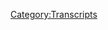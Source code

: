 {{Transcript
    | title         = [[706: Photobombing And Sweating]]
    | caption       = [https://knowledgefight.libsyn.com/706-photobombing-and-sweating Listen to this episode on Libsyn]
    | episodeNumber = [[706: Photobombing And Sweating|706]]
    | length        = 00:40:36
}}

{{MessageBox
    | header     = Warning: Bot Generated Content
    | text       = This transcript was automatically generated by transcription software and likely contains many mistakes and misattributions. Please check the audio for definitive quotes, attribution, and context.
    | image      = N3yvass4myg91.webp
    | imagewidth = 50px
    | id         = warning
}}

{{TranscriptBlock
    | name      = Unknown Speaker
    | timestamp = 00:00:00.000
    | text      = N-N-N-N-N-N-N-Knowledge Fight
}}

{{TranscriptBlock
    | name      = Unknown Speaker
    | timestamp = 00:00:12.880
    | text      = Dan and Jordan, I am sweating.
}}

{{TranscriptBlock
    | name      = Unknown Speaker
    | timestamp = 00:00:19.600
    | text      = Knowledgefight.com, it's time to pray.
}}

{{TranscriptBlock
    | name      = Unknown Speaker
    | timestamp = 00:00:21.399
    | text      = I have great respect for knowledgefight, knowledgefight.
}}

{{TranscriptBlock
    | name      = Unknown Speaker
    | timestamp = 00:00:25.160
    | text      = I'm sick of them posing as if they're the good guys, saying we are the bad guys.
}}

{{TranscriptBlock
    | name      = Unknown Speaker
    | timestamp = 00:00:29.320
    | text      = N-N-N-N-Knowledge Fight.
}}

{{TranscriptBlock
    | name      = Unknown Speaker
    | timestamp = 00:00:30.320
    | text      = Dan and Jordan, Knowledgefight.
}}

{{TranscriptBlock
    | name      = Unknown Speaker
    | timestamp = 00:00:31.320
    | text      = Riddle her, riddle her, riddle her.
}}

{{TranscriptBlock
    | name      = Unknown Speaker
    | timestamp = 00:00:32.320
    | text      = Need, need money.
}}

{{TranscriptBlock
    | name      = Unknown Speaker
    | timestamp = 00:00:33.320
    | text      = Riddle her, riddle her, riddle her.
}}

{{TranscriptBlock
    | name      = Unknown Speaker
    | timestamp = 00:00:34.320
    | text      = Andy in Kansas, Andy in Kansas.
}}

{{TranscriptBlock
    | name      = Unknown Speaker
    | timestamp = 00:00:35.320
    | text      = Stop it, Andy in Kansas, Andy in Kansas.
}}

{{TranscriptBlock
    | name      = Unknown Speaker
    | timestamp = 00:00:36.320
    | text      = It's time to pray.
}}

{{TranscriptBlock
    | name      = Unknown Speaker
    | timestamp = 00:00:37.320
    | text      = Andy in Kansas, you're on the air, thanks for holding.
}}

{{TranscriptBlock
    | name      = Unknown Speaker
    | timestamp = 00:00:38.320
    | text      = Hello Alex, I'm a first time caller, I'm a huge fan.
}}

{{TranscriptBlock
    | name      = Unknown Speaker
    | timestamp = 00:00:39.320
    | text      = I love your work.
}}

{{TranscriptBlock
    | name      = Unknown Speaker
    | timestamp = 00:00:40.320
    | text      = Knowledgefight.com.
}}

{{TranscriptBlock
    | name      = Unknown Speaker
    | timestamp = 00:00:41.320
    | text      = N-N-N-N-Knowledgefight.com, I love you.
}}

{{TranscriptBlock
    | name      = Unknown Speaker
    | timestamp = 00:00:59.679
    | text      = Hey everybody, welcome back to Knowledge Fight, I'm Dan.
}}

{{TranscriptBlock
    | name      = Unknown Speaker
    | timestamp = 00:01:02.359
    | text      = I'm Jordan.
}}

{{TranscriptBlock
    | name      = Unknown Speaker
    | timestamp = 00:01:03.359
    | text      = We're double dudes, I like to sit around in a hotel room in Austin, Texas.
}}

{{TranscriptBlock
    | name      = Unknown Speaker
    | timestamp = 00:01:08.719
    | text      = We worship Celine from afar.
}}

{{TranscriptBlock
    | name      = Unknown Speaker
    | timestamp = 00:01:10.680
    | text      = Indeed.
}}

{{TranscriptBlock
    | name      = Unknown Speaker
    | timestamp = 00:01:11.680
    | text      = And talk a little bit about Alex Jones, who we saw today.
}}

{{TranscriptBlock
    | name      = Unknown Speaker
    | timestamp = 00:01:18.040
    | text      = What are we doing?
}}

{{TranscriptBlock
    | name      = Unknown Speaker
    | timestamp = 00:01:19.040
    | text      = Yes.
}}

{{TranscriptBlock
    | name      = Unknown Speaker
    | timestamp = 00:01:20.040
    | text      = It's a very serious question.
}}

{{TranscriptBlock
    | name      = Unknown Speaker
    | timestamp = 00:01:21.040
    | text      = We'll get back to this in a second, but we should probably talk about bright spots first.
}}

{{TranscriptBlock
    | name      = Unknown Speaker
    | timestamp = 00:01:24.159
    | text      = Yes, that's a good point.
}}

{{TranscriptBlock
    | name      = Unknown Speaker
    | timestamp = 00:01:25.159
    | text      = Dan?
}}

{{TranscriptBlock
    | name      = Unknown Speaker
    | timestamp = 00:01:26.159
    | text      = Yeah.
}}

{{TranscriptBlock
    | name      = Unknown Speaker
    | timestamp = 00:01:27.159
    | text      = Dan?
}}

{{TranscriptBlock
    | name      = Unknown Speaker
    | timestamp = 00:01:28.159
    | text      = Jordan.
}}

{{TranscriptBlock
    | name      = Unknown Speaker
    | timestamp = 00:01:29.159
    | text      = What's your bright spot today, buddy?
}}

{{TranscriptBlock
    | name      = Unknown Speaker
    | timestamp = 00:01:30.159
    | text      = My bright spot is I was doing a little bit of work around the shit today after going
}}

{{TranscriptBlock
    | name      = Unknown Speaker
    | timestamp = 00:01:36.200
    | text      = to the trial.
}}

{{TranscriptBlock
    | name      = Unknown Speaker
    | timestamp = 00:01:37.200
    | text      = Yeah.
}}

{{TranscriptBlock
    | name      = Unknown Speaker
    | timestamp = 00:01:38.200
    | text      = And I wanted some food, and I have nothing in the hotel room, so I ordered Jack in the
}}

{{TranscriptBlock
    | name      = Unknown Speaker
    | timestamp = 00:01:42.000
    | text      = Box.
}}

{{TranscriptBlock
    | name      = Unknown Speaker
    | timestamp = 00:01:43.000
    | text      = Nice.
}}

{{TranscriptBlock
    | name      = Unknown Speaker
    | timestamp = 00:01:44.000
    | text      = There's no Jack in the Box in Chicago, and it is something that is beloved of me and
}}

{{TranscriptBlock
    | name      = Unknown Speaker
    | timestamp = 00:01:47.439
    | text      = my friends.
}}

{{TranscriptBlock
    | name      = Unknown Speaker
    | timestamp = 00:01:48.439
    | text      = True.
}}

{{TranscriptBlock
    | name      = Unknown Speaker
    | timestamp = 00:01:49.439
    | text      = Love a Jack in the Box, because there was one on the way to St. Louis, there wasn't
}}

{{TranscriptBlock
    | name      = Unknown Speaker
    | timestamp = 00:01:53.680
    | text      = any in Columbia either, and so it was like this real treat that you could pull over and
}}

{{TranscriptBlock
    | name      = Unknown Speaker
    | timestamp = 00:01:57.840
    | text      = go to the Jack in the Box.
}}

{{TranscriptBlock
    | name      = Unknown Speaker
    | timestamp = 00:01:59.400
    | text      = Get those shitty tacos.
}}

{{TranscriptBlock
    | name      = Unknown Speaker
    | timestamp = 00:02:00.519
    | text      = Right, right, right, right.
}}

{{TranscriptBlock
    | name      = Unknown Speaker
    | timestamp = 00:02:01.519
    | text      = Two for a dollar.
}}

{{TranscriptBlock
    | name      = Unknown Speaker
    | timestamp = 00:02:02.640
    | text      = Just because they're not good doesn't mean that when the heart wants what it wants.
}}

{{TranscriptBlock
    | name      = Unknown Speaker
    | timestamp = 00:02:06.859
    | text      = There's a certain pride in liking garbage.
}}

{{TranscriptBlock
    | name      = Unknown Speaker
    | timestamp = 00:02:10.280
    | text      = Yes, yes.
}}

{{TranscriptBlock
    | name      = Unknown Speaker
    | timestamp = 00:02:12.000
    | text      = But yeah, so I got that.
}}

{{TranscriptBlock
    | name      = Unknown Speaker
    | timestamp = 00:02:13.000
    | text      = I got some of the Jack in the Box tacos.
}}

{{TranscriptBlock
    | name      = Unknown Speaker
    | timestamp = 00:02:15.280
    | text      = They showed up, worst delivery experience.
}}

{{TranscriptBlock
    | name      = Unknown Speaker
    | timestamp = 00:02:19.159
    | text      = I missed this guy.
}}

{{TranscriptBlock
    | name      = Unknown Speaker
    | timestamp = 00:02:20.159
    | text      = I shouldn't complain.
}}

{{TranscriptBlock
    | name      = Unknown Speaker
    | timestamp = 00:02:21.159
    | text      = You got hit by a truck yesterday.
}}

{{TranscriptBlock
    | name      = Unknown Speaker
    | timestamp = 00:02:22.159
    | text      = That is true.
}}

{{TranscriptBlock
    | name      = Unknown Speaker
    | timestamp = 00:02:23.159
    | text      = That is true.
}}

{{TranscriptBlock
    | name      = Unknown Speaker
    | timestamp = 00:02:25.400
    | text      = There are differing levels of suffering that we have gone through.
}}

{{TranscriptBlock
    | name      = Unknown Speaker
    | timestamp = 00:02:28.560
    | text      = Your situation was maybe a little tougher, but I get the Jack in the Box.
}}

{{TranscriptBlock
    | name      = Unknown Speaker
    | timestamp = 00:02:32.759
    | text      = There's no sauce for the tacos.
}}

{{TranscriptBlock
    | name      = Unknown Speaker
    | timestamp = 00:02:35.360
    | text      = And so I thought to myself, this is going to be disgusting.
}}

{{TranscriptBlock
    | name      = Unknown Speaker
    | timestamp = 00:02:39.020
    | text      = They're already disgusting, but the sauce makes them edible.
}}

{{TranscriptBlock
    | name      = Unknown Speaker
    | timestamp = 00:02:41.800
    | text      = Right.
}}

{{TranscriptBlock
    | name      = Unknown Speaker
    | timestamp = 00:02:42.800
    | text      = But I decided to soldier through, and they were still pretty good.
}}

{{TranscriptBlock
    | name      = Unknown Speaker
    | timestamp = 00:02:46.120
    | text      = Nice.
}}

{{TranscriptBlock
    | name      = Unknown Speaker
    | timestamp = 00:02:47.120
    | text      = So yeah, that's my bright spot.
}}

{{TranscriptBlock
    | name      = Unknown Speaker
    | timestamp = 00:02:48.280
    | text      = That's a significant bright spot.
}}

{{TranscriptBlock
    | name      = Unknown Speaker
    | timestamp = 00:02:49.360
    | text      = My bright spot is that the Jack in the Box tacos were not ruined by being sauceless.
}}

{{TranscriptBlock
    | name      = Unknown Speaker
    | timestamp = 00:02:53.319
    | text      = Yes.
}}

{{TranscriptBlock
    | name      = Unknown Speaker
    | timestamp = 00:02:54.319
    | text      = So what about you?
}}

{{TranscriptBlock
    | name      = Unknown Speaker
    | timestamp = 00:02:55.319
    | text      = Getting hit by a truck?
}}

{{TranscriptBlock
    | name      = Unknown Speaker
    | timestamp = 00:02:56.319
    | text      = I mean, my bright spot is, boy, it's been a long cavalcade of shit for me.
}}

{{TranscriptBlock
    | name      = Unknown Speaker
    | timestamp = 00:03:01.960
    | text      = My bright spot is I've been really enjoying tweeting about the trial because there's literally
}}

{{TranscriptBlock
    | name      = Unknown Speaker
    | timestamp = 00:03:07.280
    | text      = nothing else that's been good so far.
}}

{{TranscriptBlock
    | name      = Unknown Speaker
    | timestamp = 00:03:09.379
    | text      = I've been hit by a truck.
}}

{{TranscriptBlock
    | name      = Unknown Speaker
    | timestamp = 00:03:10.800
    | text      = I've had to run around this whole fucking town for THC for a soundboard that doesn't
}}

{{TranscriptBlock
    | name      = Unknown Speaker
    | timestamp = 00:03:16.560
    | text      = even fucking work half the point.
}}

{{TranscriptBlock
    | name      = Unknown Speaker
    | timestamp = 00:03:18.599
    | text      = All of this shit is bad, but I'm having a fun time.
}}

{{TranscriptBlock
    | name      = Unknown Speaker
    | timestamp = 00:03:21.560
    | text      = Live tweeting.
}}

{{TranscriptBlock
    | name      = Unknown Speaker
    | timestamp = 00:03:22.560
    | text      = It's all you got.
}}

{{TranscriptBlock
    | name      = Unknown Speaker
    | timestamp = 00:03:23.560
    | text      = It's all I got, man.
}}

{{TranscriptBlock
    | name      = Unknown Speaker
    | timestamp = 00:03:24.560
    | text      = Don't take it away from me.
}}

{{TranscriptBlock
    | name      = Unknown Speaker
    | timestamp = 00:03:25.560
    | text      = We should clarify a number of things because I think people might be confused.
}}

{{TranscriptBlock
    | name      = Unknown Speaker
    | timestamp = 00:03:28.400
    | text      = Yes.
}}

{{TranscriptBlock
    | name      = Unknown Speaker
    | timestamp = 00:03:29.400
    | text      = Well, the soundboard issue that you're talking about is we brought a small soundboard with
}}

{{TranscriptBlock
    | name      = Unknown Speaker
    | timestamp = 00:03:35.919
    | text      = which to record and did not realize until we got here that it did not have a USB connection,
}}

{{TranscriptBlock
    | name      = Unknown Speaker
    | timestamp = 00:03:42.560
    | text      = so it couldn't plug into the laptop and I couldn't play clips through it.
}}

{{TranscriptBlock
    | name      = Unknown Speaker
    | timestamp = 00:03:46.360
    | text      = Issue.
}}

{{TranscriptBlock
    | name      = Unknown Speaker
    | timestamp = 00:03:47.360
    | text      = Yeah, problem.
}}

{{TranscriptBlock
    | name      = Unknown Speaker
    | timestamp = 00:03:48.360
    | text      = Now that's going into a lake.
}}

{{TranscriptBlock
    | name      = Unknown Speaker
    | timestamp = 00:03:49.360
    | text      = We're going to throw that into Barton Springs in honor of Alex.
}}

{{TranscriptBlock
    | name      = Unknown Speaker
    | timestamp = 00:03:53.039
    | text      = Yeah, we're going to write, Alex, this one's for you.
}}

{{TranscriptBlock
    | name      = Unknown Speaker
    | timestamp = 00:03:56.360
    | text      = Then you got a replacement, another one that has a USB connection, and we cannot get it
}}

{{TranscriptBlock
    | name      = Unknown Speaker
    | timestamp = 00:04:01.439
    | text      = to work.
}}

{{TranscriptBlock
    | name      = Unknown Speaker
    | timestamp = 00:04:02.439
    | text      = I spent three hours plus earlier trying everything I could figure out to do it.
}}

{{TranscriptBlock
    | name      = Unknown Speaker
    | timestamp = 00:04:07.319
    | text      = So we're recording this here, but we can't play any clips.
}}

{{TranscriptBlock
    | name      = Unknown Speaker
    | timestamp = 00:04:11.719
    | text      = Sorry.
}}

{{TranscriptBlock
    | name      = Unknown Speaker
    | timestamp = 00:04:12.719
    | text      = It's not our fault.
}}

{{TranscriptBlock
    | name      = Unknown Speaker
    | timestamp = 00:04:15.180
    | text      = We have to take the blame because it's not anybody else's fault, but it is just bad happenstance,
}}

{{TranscriptBlock
    | name      = Unknown Speaker
    | timestamp = 00:04:21.240
    | text      = and I had a fun episode really ready to go, but I guess we just have to ruminate on our
}}

{{TranscriptBlock
    | name      = Unknown Speaker
    | timestamp = 00:04:25.759
    | text      = experience in Austin so far.
}}

{{TranscriptBlock
    | name      = Unknown Speaker
    | timestamp = 00:04:28.079
    | text      = So you got hit by a truck though, but it's not like you got T-boned or run over.
}}

{{TranscriptBlock
    | name      = Unknown Speaker
    | timestamp = 00:04:36.680
    | text      = It was kind of a weird situation.
}}

{{TranscriptBlock
    | name      = Unknown Speaker
    | timestamp = 00:04:39.360
    | text      = We were driving in a fucking parking lot and my lift driver, I mean my ride share driver,
}}

{{TranscriptBlock
    | name      = Unknown Speaker
    | timestamp = 00:04:46.339
    | text      = was absolutely flying in the parking lot, and I was not paying attention whatsoever.
}}

{{TranscriptBlock
    | name      = Unknown Speaker
    | timestamp = 00:04:54.839
    | text      = I was like, hey, I'm happy that this guy's moving because I've been waiting here for
}}

{{TranscriptBlock
    | name      = Unknown Speaker
    | timestamp = 00:04:58.000
    | text      = a while, and then all of a sudden I am smashed into the passenger side door because we got
}}

{{TranscriptBlock
    | name      = Unknown Speaker
    | timestamp = 00:05:04.279
    | text      = T-boned by a fucking lawn scaping truck, one of those huge ass like F4000s or whatever
}}

{{TranscriptBlock
    | name      = Unknown Speaker
    | timestamp = 00:05:10.959
    | text      = they're fucking called.
}}

{{TranscriptBlock
    | name      = Unknown Speaker
    | timestamp = 00:05:11.959
    | text      = Now I feel bad about saying you didn't get T-boned.
}}

{{TranscriptBlock
    | name      = Unknown Speaker
    | timestamp = 00:05:13.680
    | text      = Yeah, no, we got T-boned, and I mean it was like he was going 15, 20 miles an hour, so
}}

{{TranscriptBlock
    | name      = Unknown Speaker
    | timestamp = 00:05:20.279
    | text      = all I have is a giant lump on my head.
}}

{{TranscriptBlock
    | name      = Unknown Speaker
    | timestamp = 00:05:22.120
    | text      = I didn't have a serious concussion or have to go to the hospital.
}}

{{TranscriptBlock
    | name      = Unknown Speaker
    | timestamp = 00:05:25.160
    | text      = Which you made me, you were going to make me feel your head, and I refused.
}}

{{TranscriptBlock
    | name      = Unknown Speaker
    | timestamp = 00:05:29.800
    | text      = I wasn't going to make you feel my head.
}}

{{TranscriptBlock
    | name      = Unknown Speaker
    | timestamp = 00:05:31.759
    | text      = I offered.
}}

{{TranscriptBlock
    | name      = Unknown Speaker
    | timestamp = 00:05:32.759
    | text      = You certainly suggested it forcefully.
}}

{{TranscriptBlock
    | name      = Unknown Speaker
    | timestamp = 00:05:33.759
    | text      = I gave you the option, should you so choose.
}}

{{TranscriptBlock
    | name      = Unknown Speaker
    | timestamp = 00:05:36.680
    | text      = Do you think that there's a possibility that this bump on the head is what is causing you
}}

{{TranscriptBlock
    | name      = Unknown Speaker
    | timestamp = 00:05:41.279
    | text      = to live tweet?
}}

{{TranscriptBlock
    | name      = Unknown Speaker
    | timestamp = 00:05:44.439
    | text      = There are so many possible things that the bump on the head could be responsible for.
}}

{{TranscriptBlock
    | name      = Unknown Speaker
    | timestamp = 00:05:48.199
    | text      = This could be your super villain shit poster.
}}

{{TranscriptBlock
    | name      = Unknown Speaker
    | timestamp = 00:05:51.480
    | text      = Oh no, I'm on the way to becoming Glenn Greenwald.
}}

{{TranscriptBlock
    | name      = Unknown Speaker
    | timestamp = 00:05:55.800
    | text      = Oh no.
}}

{{TranscriptBlock
    | name      = Unknown Speaker
    | timestamp = 00:05:56.800
    | text      = You become what you hate, Dan.
}}

{{TranscriptBlock
    | name      = Unknown Speaker
    | timestamp = 00:05:59.079
    | text      = Aging is the worst.
}}

{{TranscriptBlock
    | name      = Unknown Speaker
    | timestamp = 00:06:00.079
    | text      = Quite a path, quite a path for you to go down.
}}

{{TranscriptBlock
    | name      = Unknown Speaker
    | timestamp = 00:06:02.199
    | text      = If I go there, we're in trouble.
}}

{{TranscriptBlock
    | name      = Unknown Speaker
    | timestamp = 00:06:04.800
    | text      = So what would that make me?
}}

{{TranscriptBlock
    | name      = Unknown Speaker
    | timestamp = 00:06:06.439
    | text      = Would I be Matt Taibbi?
}}

{{TranscriptBlock
    | name      = Unknown Speaker
    | timestamp = 00:06:07.439
    | text      = Who would I be?
}}

{{TranscriptBlock
    | name      = Unknown Speaker
    | timestamp = 00:06:08.439
    | text      = Yeah, that would make sense, except for, yeah, that would work.
}}

{{TranscriptBlock
    | name      = Unknown Speaker
    | timestamp = 00:06:12.560
    | text      = So we're here, we're in Austin, and yeah, so two days in on the trial at this point
}}

{{TranscriptBlock
    | name      = Unknown Speaker
    | timestamp = 00:06:20.079
    | text      = when we're recording this, at midnight, because I couldn't get these recorders to work.
}}

{{TranscriptBlock
    | name      = Unknown Speaker
    | timestamp = 00:06:25.319
    | text      = We're doing great.
}}

{{TranscriptBlock
    | name      = Unknown Speaker
    | timestamp = 00:06:26.399
    | text      = Doing so good.
}}

{{TranscriptBlock
    | name      = Unknown Speaker
    | timestamp = 00:06:27.399
    | text      = We're doing great.
}}

{{TranscriptBlock
    | name      = Unknown Speaker
    | timestamp = 00:06:28.399
    | text      = Got in on Sunday, Monday was jury selection, and we had the thought, or the belief was,
}}

{{TranscriptBlock
    | name      = Unknown Speaker
    | timestamp = 00:06:38.519
    | text      = initially that we would be able to go to that and hang out at the courthouse.
}}

{{TranscriptBlock
    | name      = Unknown Speaker
    | timestamp = 00:06:42.519
    | text      = But we were not, we're not able to, so instead watched a bit of that on the old live stream.
}}

{{TranscriptBlock
    | name      = Unknown Speaker
    | timestamp = 00:06:48.480
    | text      = Yeah, the judge, I believe, didn't allow any media into the room during the jury selection.
}}

{{TranscriptBlock
    | name      = Unknown Speaker
    | timestamp = 00:06:54.160
    | text      = This is what I've heard from other media folk.
}}

{{TranscriptBlock
    | name      = Unknown Speaker
    | timestamp = 00:06:57.160
    | text      = Right.
}}

{{TranscriptBlock
    | name      = Unknown Speaker
    | timestamp = 00:06:58.160
    | text      = When I say other media folk, I mean media folk.
}}

{{TranscriptBlock
    | name      = Unknown Speaker
    | timestamp = 00:07:00.160
    | text      = Yes.
}}

{{TranscriptBlock
    | name      = Unknown Speaker
    | timestamp = 00:07:01.160
    | text      = The only ones that are here.
}}

{{TranscriptBlock
    | name      = Unknown Speaker
    | timestamp = 00:07:02.759
    | text      = Not trying to pretend that we have press badges or anything.
}}

{{TranscriptBlock
    | name      = Unknown Speaker
    | timestamp = 00:07:06.639
    | text      = I did put a little sign in my hat, in my fedora that said press.
}}

{{TranscriptBlock
    | name      = Unknown Speaker
    | timestamp = 00:07:09.800
    | text      = What hat?
}}

{{TranscriptBlock
    | name      = Unknown Speaker
    | timestamp = 00:07:10.800
    | text      = The bump?
}}

{{TranscriptBlock
    | name      = Unknown Speaker
    | timestamp = 00:07:11.800
    | text      = Yeah, yeah, yeah, it was like-
}}

{{TranscriptBlock
    | name      = Unknown Speaker
    | timestamp = 00:07:12.800
    | text      = Put a little sign on your bump?
}}

{{TranscriptBlock
    | name      = Unknown Speaker
    | timestamp = 00:07:13.800
    | text      = I was like, excuse me, I'm breaking.
}}

{{TranscriptBlock
    | name      = Unknown Speaker
    | timestamp = 00:07:17.560
    | text      = And so, yeah, that first day was a little bit uneventful.
}}

{{TranscriptBlock
    | name      = Unknown Speaker
    | timestamp = 00:07:21.439
    | text      = I think jury selection is kind of an arduous process.
}}

{{TranscriptBlock
    | name      = Unknown Speaker
    | timestamp = 00:07:25.160
    | text      = There's a lot of repetition.
}}

{{TranscriptBlock
    | name      = Unknown Speaker
    | timestamp = 00:07:26.160
    | text      = Yeah.
}}

{{TranscriptBlock
    | name      = Unknown Speaker
    | timestamp = 00:07:27.160
    | text      = It's kind of, you get a little bit of insight into some stuff, obviously, but it's not flashy.
}}

{{TranscriptBlock
    | name      = Unknown Speaker
    | timestamp = 00:07:32.879
    | text      = Yeah, it was interesting to watch the jury selection in full, just because it appeared
}}

{{TranscriptBlock
    | name      = Unknown Speaker
    | timestamp = 00:07:40.240
    | text      = that the defense lawyer was absolutely willing to give up every bit of their strategy in
}}

{{TranscriptBlock
    | name      = Unknown Speaker
    | timestamp = 00:07:45.800
    | text      = every single question.
}}

{{TranscriptBlock
    | name      = Unknown Speaker
    | timestamp = 00:07:47.600
    | text      = It was literally like, hey, what if I said I want a judgment of one dollar?
}}

{{TranscriptBlock
    | name      = Unknown Speaker
    | timestamp = 00:07:52.319
    | text      = Who here?
}}

{{TranscriptBlock
    | name      = Unknown Speaker
    | timestamp = 00:07:53.319
    | text      = It was an auction.
}}

{{TranscriptBlock
    | name      = Unknown Speaker
    | timestamp = 00:07:54.319
    | text      = Who here?
}}

{{TranscriptBlock
    | name      = Unknown Speaker
    | timestamp = 00:07:55.319
    | text      = Oh, number nine.
}}

{{TranscriptBlock
    | name      = Unknown Speaker
    | timestamp = 00:07:56.319
    | text      = Who's buying?
}}

{{TranscriptBlock
    | name      = Unknown Speaker
    | timestamp = 00:07:57.319
    | text      = Number nine, one dollar.
}}

{{TranscriptBlock
    | name      = Unknown Speaker
    | timestamp = 00:07:58.319
    | text      = Number 10, $40.
}}

{{TranscriptBlock
    | name      = Unknown Speaker
    | timestamp = 00:07:59.319
    | text      = And then he was-
}}

{{TranscriptBlock
    | name      = Unknown Speaker
    | timestamp = 00:08:00.319
    | text      = He asked what everybody's maximum amount would be, and the plaintiffs obviously objected
}}

{{TranscriptBlock
    | name      = Unknown Speaker
    | timestamp = 00:08:06.839
    | text      = because no.
}}

{{TranscriptBlock
    | name      = Unknown Speaker
    | timestamp = 00:08:07.839
    | text      = Yeah, yeah.
}}

{{TranscriptBlock
    | name      = Unknown Speaker
    | timestamp = 00:08:08.839
    | text      = That seems-
}}

{{TranscriptBlock
    | name      = Unknown Speaker
    | timestamp = 00:08:09.839
    | text      = That's absurd.
}}

{{TranscriptBlock
    | name      = Unknown Speaker
    | timestamp = 00:08:10.839
    | text      = It seems like a question you should be able to ask.
}}

{{TranscriptBlock
    | name      = Unknown Speaker
    | timestamp = 00:08:12.560
    | text      = Yes.
}}

{{TranscriptBlock
    | name      = Unknown Speaker
    | timestamp = 00:08:13.560
    | text      = Apparently you can't.
}}

{{TranscriptBlock
    | name      = Unknown Speaker
    | timestamp = 00:08:14.560
    | text      = Yep.
}}

{{TranscriptBlock
    | name      = Unknown Speaker
    | timestamp = 00:08:15.560
    | text      = Yeah.
}}

{{TranscriptBlock
    | name      = Unknown Speaker
    | timestamp = 00:08:16.560
    | text      = That went on Monday.
}}

{{TranscriptBlock
    | name      = Unknown Speaker
    | timestamp = 00:08:17.560
    | text      = Let me ask you this.
}}

{{TranscriptBlock
    | name      = Unknown Speaker
    | timestamp = 00:08:18.560
    | text      = When you were watching it, obviously I don't want you to give any specifics, but did you
}}

{{TranscriptBlock
    | name      = Unknown Speaker
    | timestamp = 00:08:22.720
    | text      = find yourself pulling for any jurors?
}}

{{TranscriptBlock
    | name      = Unknown Speaker
    | timestamp = 00:08:25.319
    | text      = Not necessarily for them to be on the jury, but did you find yourself getting favorites?
}}

{{TranscriptBlock
    | name      = Unknown Speaker
    | timestamp = 00:08:30.120
    | text      = Absolutely.
}}

{{TranscriptBlock
    | name      = Unknown Speaker
    | timestamp = 00:08:31.120
    | text      = There were a few people who gave responses that were impassioned, were empathetic, were
}}

{{TranscriptBlock
    | name      = Unknown Speaker
    | timestamp = 00:08:41.919
    | text      = caring, and were the absolute wrong thing to say if you ever wanted to be on this fucking
}}

{{TranscriptBlock
    | name      = Unknown Speaker
    | timestamp = 00:08:46.139
    | text      = jury in your life.
}}

{{TranscriptBlock
    | name      = Unknown Speaker
    | timestamp = 00:08:49.200
    | text      = Somebody was describing restorative justice almost to a T, and listening to that I was
}}

{{TranscriptBlock
    | name      = Unknown Speaker
    | timestamp = 00:08:55.480
    | text      = like, you're gone, bye.
}}

{{TranscriptBlock
    | name      = Unknown Speaker
    | timestamp = 00:08:58.159
    | text      = Get out of here.
}}

{{TranscriptBlock
    | name      = Unknown Speaker
    | timestamp = 00:08:59.159
    | text      = Yeah, yeah.
}}

{{TranscriptBlock
    | name      = Unknown Speaker
    | timestamp = 00:09:00.159
    | text      = It was that fast.
}}

{{TranscriptBlock
    | name      = Unknown Speaker
    | timestamp = 00:09:01.159
    | text      = Yeah.
}}

{{TranscriptBlock
    | name      = Unknown Speaker
    | timestamp = 00:09:02.159
    | text      = I think the dynamic is kind of fun because you couldn't really see the people, and so
}}

{{TranscriptBlock
    | name      = Unknown Speaker
    | timestamp = 00:09:05.759
    | text      = you just had their words to judge on.
}}

{{TranscriptBlock
    | name      = Unknown Speaker
    | timestamp = 00:09:09.080
    | text      = You had their words and the face of a lawyer unhappy.
}}

{{TranscriptBlock
    | name      = Unknown Speaker
    | timestamp = 00:09:12.679
    | text      = It's like that dating game where you'd have bachelor number one, two, and three behind
}}

{{TranscriptBlock
    | name      = Unknown Speaker
    | timestamp = 00:09:17.919
    | text      = a screen, juror number one.
}}

{{TranscriptBlock
    | name      = Unknown Speaker
    | timestamp = 00:09:20.919
    | text      = I would have preferred a game of guess who where we could have just slapped off the people.
}}

{{TranscriptBlock
    | name      = Unknown Speaker
    | timestamp = 00:09:24.480
    | text      = No beard.
}}

{{TranscriptBlock
    | name      = Unknown Speaker
    | timestamp = 00:09:25.480
    | text      = Yeah, exactly.
}}

{{TranscriptBlock
    | name      = Unknown Speaker
    | timestamp = 00:09:26.480
    | text      = We've got a whole array, just nope, no glasses.
}}

{{TranscriptBlock
    | name      = Unknown Speaker
    | timestamp = 00:09:29.919
    | text      = Is your juror wearing a hat?
}}

{{TranscriptBlock
    | name      = Unknown Speaker
    | timestamp = 00:09:31.440
    | text      = Yes, yes.
}}

{{TranscriptBlock
    | name      = Unknown Speaker
    | timestamp = 00:09:32.440
    | text      = It doesn't have press in there.
}}

{{TranscriptBlock
    | name      = Unknown Speaker
    | timestamp = 00:09:34.159
    | text      = That's me.
}}

{{TranscriptBlock
    | name      = Unknown Speaker
    | timestamp = 00:09:35.159
    | text      = Oh, bam.
}}

{{TranscriptBlock
    | name      = Unknown Speaker
    | timestamp = 00:09:36.519
    | text      = So that came to a close, and we went and got barbecue.
}}

{{TranscriptBlock
    | name      = Unknown Speaker
    | timestamp = 00:09:41.240
    | text      = Yes, we did.
}}

{{TranscriptBlock
    | name      = Unknown Speaker
    | timestamp = 00:09:42.240
    | text      = We went to get some barbecue, which was fine.
}}

{{TranscriptBlock
    | name      = Unknown Speaker
    | timestamp = 00:09:45.399
    | text      = That was my first and last food in the past three days, so.
}}

{{TranscriptBlock
    | name      = Unknown Speaker
    | timestamp = 00:09:47.840
    | text      = You've got to get it together.
}}

{{TranscriptBlock
    | name      = Unknown Speaker
    | timestamp = 00:09:48.840
    | text      = I do, I do.
}}

{{TranscriptBlock
    | name      = Unknown Speaker
    | timestamp = 00:09:49.840
    | text      = I, on the other hand, check in the box tacos, barbecue, I got some donuts for tomorrow morning.
}}

{{TranscriptBlock
    | name      = Unknown Speaker
    | timestamp = 00:09:57.399
    | text      = You're doing better than me, but I think I could outrun you at this point is the best
}}

{{TranscriptBlock
    | name      = Unknown Speaker
    | timestamp = 00:10:00.879
    | text      = I can do.
}}

{{TranscriptBlock
    | name      = Unknown Speaker
    | timestamp = 00:10:01.879
    | text      = You can run.
}}

{{TranscriptBlock
    | name      = Unknown Speaker
    | timestamp = 00:10:05.120
    | text      = That's good enough.
}}

{{TranscriptBlock
    | name      = Unknown Speaker
    | timestamp = 00:10:06.120
    | text      = So yeah, then today was the beginning, the opening statements and a little bit of witness
}}

{{TranscriptBlock
    | name      = Unknown Speaker
    | timestamp = 00:10:16.279
    | text      = time.
}}

{{TranscriptBlock
    | name      = Unknown Speaker
    | timestamp = 00:10:17.279
    | text      = Yeah.
}}

{{TranscriptBlock
    | name      = Unknown Speaker
    | timestamp = 00:10:18.279
    | text      = How did you feel about Mark's opening statement?
}}

{{TranscriptBlock
    | name      = Unknown Speaker
    | timestamp = 00:10:19.279
    | text      = I thought it was good.
}}

{{TranscriptBlock
    | name      = Unknown Speaker
    | timestamp = 00:10:20.279
    | text      = Yeah?
}}

{{TranscriptBlock
    | name      = Unknown Speaker
    | timestamp = 00:10:21.279
    | text      = I thought, well, I mean, look, here's the thing.
}}

{{TranscriptBlock
    | name      = Unknown Speaker
    | timestamp = 00:10:24.659
    | text      = When you talk about the opening statements that were made in this case, I think you got
}}

{{TranscriptBlock
    | name      = Unknown Speaker
    | timestamp = 00:10:29.039
    | text      = to look at both of them at the same time.
}}

{{TranscriptBlock
    | name      = Unknown Speaker
    | timestamp = 00:10:33.799
    | text      = Because I think obviously you could just say that Mark's opening statement was good.
}}

{{TranscriptBlock
    | name      = Unknown Speaker
    | timestamp = 00:10:38.320
    | text      = But in order to understand why it was good, you really have to look at the other one,
}}

{{TranscriptBlock
    | name      = Unknown Speaker
    | timestamp = 00:10:42.600
    | text      = which was not good.
}}

{{TranscriptBlock
    | name      = Unknown Speaker
    | timestamp = 00:10:44.039
    | text      = Amazing.
}}

{{TranscriptBlock
    | name      = Unknown Speaker
    | timestamp = 00:10:45.039
    | text      = Alex's lawyer's opening statement was not good.
}}

{{TranscriptBlock
    | name      = Unknown Speaker
    | timestamp = 00:10:48.240
    | text      = One of the reasons why is, first of all, it was kind of meandering.
}}

{{TranscriptBlock
    | name      = Unknown Speaker
    | timestamp = 00:10:51.480
    | text      = It wasn't very well delivered.
}}

{{TranscriptBlock
    | name      = Unknown Speaker
    | timestamp = 00:10:53.320
    | text      = Whereas Mark had a sort of a sincerity behind what he was saying, a pathos.
}}

{{TranscriptBlock
    | name      = Unknown Speaker
    | timestamp = 00:11:00.919
    | text      = But more than that, there was an arc to it.
}}

{{TranscriptBlock
    | name      = Unknown Speaker
    | timestamp = 00:11:04.240
    | text      = There was a story essentially of like, here are relevant pieces of information that fit
}}

{{TranscriptBlock
    | name      = Unknown Speaker
    | timestamp = 00:11:11.240
    | text      = into what happened.
}}

{{TranscriptBlock
    | name      = Unknown Speaker
    | timestamp = 00:11:14.840
    | text      = And that was really missing from the defense opening statement, which was just kind of
}}

{{TranscriptBlock
    | name      = Unknown Speaker
    | timestamp = 00:11:19.879
    | text      = like, come on.
}}

{{TranscriptBlock
    | name      = Unknown Speaker
    | timestamp = 00:11:21.519
    | text      = I mean, Alex apologized.
}}

{{TranscriptBlock
    | name      = Unknown Speaker
    | timestamp = 00:11:24.360
    | text      = It was like a series of one, this isn't Alex's fault, even if he did say he did it and we
}}

{{TranscriptBlock
    | name      = Unknown Speaker
    | timestamp = 00:11:29.620
    | text      = heard him do it, two, I know you saw those videos, but he didn't actually say that.
}}

{{TranscriptBlock
    | name      = Unknown Speaker
    | timestamp = 00:11:34.320
    | text      = Yeah.
}}

{{TranscriptBlock
    | name      = Unknown Speaker
    | timestamp = 00:11:35.320
    | text      = Three, come on.
}}

{{TranscriptBlock
    | name      = Unknown Speaker
    | timestamp = 00:11:36.320
    | text      = He apologized.
}}

{{TranscriptBlock
    | name      = Unknown Speaker
    | timestamp = 00:11:37.320
    | text      = That doesn't count.
}}

{{TranscriptBlock
    | name      = Unknown Speaker
    | timestamp = 00:11:38.320
    | text      = And four, it's again, everybody else's fault, but Alex's.
}}

{{TranscriptBlock
    | name      = Unknown Speaker
    | timestamp = 00:11:40.799
    | text      = Sue them.
}}

{{TranscriptBlock
    | name      = Unknown Speaker
    | timestamp = 00:11:42.799
    | text      = One of the things that the opening statement certainly included for the defense was the
}}

{{TranscriptBlock
    | name      = Unknown Speaker
    | timestamp = 00:11:47.600
    | text      = notion of you've got to watch the videos.
}}

{{TranscriptBlock
    | name      = Unknown Speaker
    | timestamp = 00:11:50.039
    | text      = Oh yeah.
}}

{{TranscriptBlock
    | name      = Unknown Speaker
    | timestamp = 00:11:51.039
    | text      = And that came up a couple of times and I have such a conflicted relationship with that because
}}

{{TranscriptBlock
    | name      = Unknown Speaker
    | timestamp = 00:11:55.840
    | text      = I do think you do need to generally.
}}

{{TranscriptBlock
    | name      = Unknown Speaker
    | timestamp = 00:11:58.799
    | text      = Well you would have to.
}}

{{TranscriptBlock
    | name      = Unknown Speaker
    | timestamp = 00:11:59.799
    | text      = A lot of times there is context that's missing from short sections of videos, but if you
}}

{{TranscriptBlock
    | name      = Unknown Speaker
    | timestamp = 00:12:07.039
    | text      = are Alex and you demand people watch whole videos, no one has the time in their life
}}

{{TranscriptBlock
    | name      = Unknown Speaker
    | timestamp = 00:12:13.019
    | text      = to do it.
}}

{{TranscriptBlock
    | name      = Unknown Speaker
    | timestamp = 00:12:14.019
    | text      = And if that's the standard of being able to judge Alex's intentions, like nobody except
}}

{{TranscriptBlock
    | name      = Unknown Speaker
    | timestamp = 00:12:19.279
    | text      = me would be qualified to have an opinion on what he did.
}}

{{TranscriptBlock
    | name      = Unknown Speaker
    | timestamp = 00:12:24.080
    | text      = Right.
}}

{{TranscriptBlock
    | name      = Unknown Speaker
    | timestamp = 00:12:25.080
    | text      = And if that's true, which means that yours is the only opinion that counts.
}}

{{TranscriptBlock
    | name      = Unknown Speaker
    | timestamp = 00:12:29.120
    | text      = Right.
}}

{{TranscriptBlock
    | name      = Unknown Speaker
    | timestamp = 00:12:30.120
    | text      = So I think we've already established the laws.
}}

{{TranscriptBlock
    | name      = Unknown Speaker
    | timestamp = 00:12:31.600
    | text      = But you understand someone would just come back to me with like, oh, you didn't watch
}}

{{TranscriptBlock
    | name      = Unknown Speaker
    | timestamp = 00:12:34.919
    | text      = this or something.
}}

{{TranscriptBlock
    | name      = Unknown Speaker
    | timestamp = 00:12:35.919
    | text      = Yeah, yeah.
}}

{{TranscriptBlock
    | name      = Unknown Speaker
    | timestamp = 00:12:36.919
    | text      = No, of course.
}}

{{TranscriptBlock
    | name      = Unknown Speaker
    | timestamp = 00:12:37.919
    | text      = There's always going to be some standard of something that you're missing.
}}

{{TranscriptBlock
    | name      = Unknown Speaker
    | timestamp = 00:12:40.679
    | text      = Right.
}}

{{TranscriptBlock
    | name      = Unknown Speaker
    | timestamp = 00:12:41.679
    | text      = And that's difficult because I think some people can be done dirty by selective attention
}}

{{TranscriptBlock
    | name      = Unknown Speaker
    | timestamp = 00:12:48.360
    | text      = and cherry picking of stuff.
}}

{{TranscriptBlock
    | name      = Unknown Speaker
    | timestamp = 00:12:50.600
    | text      = But I don't think that's the case here at all.
}}

{{TranscriptBlock
    | name      = Unknown Speaker
    | timestamp = 00:12:52.860
    | text      = Not just that, but in Mark's opening arguments, he played a clip where Info Wars clearly edited
}}

{{TranscriptBlock
    | name      = Unknown Speaker
    | timestamp = 00:12:59.519
    | text      = versions of clips together deceptively to avoid playing the full clip.
}}

{{TranscriptBlock
    | name      = Unknown Speaker
    | timestamp = 00:13:05.360
    | text      = So Alex is guilty of the thing that he blames everybody else for not doing.
}}

{{TranscriptBlock
    | name      = Unknown Speaker
    | timestamp = 00:13:10.799
    | text      = Well, that clip that you're talking about is the one where Owen Schroyer is talking
}}

{{TranscriptBlock
    | name      = Unknown Speaker
    | timestamp = 00:13:16.320
    | text      = about Mr. Heslin in his interview on Megyn Kelly.
}}

{{TranscriptBlock
    | name      = Unknown Speaker
    | timestamp = 00:13:19.600
    | text      = Yeah.
}}

{{TranscriptBlock
    | name      = Unknown Speaker
    | timestamp = 00:13:20.600
    | text      = And they play two clips, one of Dr. Wayne Carver and one of one of the other parents,
}}

{{TranscriptBlock
    | name      = Unknown Speaker
    | timestamp = 00:13:26.159
    | text      = and they are edited in such a way as to make it appear that they are saying that they didn't
}}

{{TranscriptBlock
    | name      = Unknown Speaker
    | timestamp = 00:13:31.919
    | text      = see the kids and there was no way.
}}

{{TranscriptBlock
    | name      = Unknown Speaker
    | timestamp = 00:13:33.440
    | text      = Right.
}}

{{TranscriptBlock
    | name      = Unknown Speaker
    | timestamp = 00:13:34.440
    | text      = Right.
}}

{{TranscriptBlock
    | name      = Unknown Speaker
    | timestamp = 00:13:35.440
    | text      = And so the issue is, I don't think anybody can demonstrate that Info Wars edited those
}}

{{TranscriptBlock
    | name      = Unknown Speaker
    | timestamp = 00:13:40.360
    | text      = videos.
}}

{{TranscriptBlock
    | name      = Unknown Speaker
    | timestamp = 00:13:41.360
    | text      = They may have come in house deceptively edited.
}}

{{TranscriptBlock
    | name      = Unknown Speaker
    | timestamp = 00:13:44.720
    | text      = Possible.
}}

{{TranscriptBlock
    | name      = Unknown Speaker
    | timestamp = 00:13:45.720
    | text      = So it's still their fault for not finding out what the context is.
}}

{{TranscriptBlock
    | name      = Unknown Speaker
    | timestamp = 00:13:49.320
    | text      = Yeah.
}}

{{TranscriptBlock
    | name      = Unknown Speaker
    | timestamp = 00:13:50.320
    | text      = Yeah.
}}

{{TranscriptBlock
    | name      = Unknown Speaker
    | timestamp = 00:13:51.320
    | text      = Maybe they didn't do it themselves.
}}

{{TranscriptBlock
    | name      = Unknown Speaker
    | timestamp = 00:13:52.320
    | text      = Maybe they didn't make the videos, but if you're the ones who play it on Info Wars while
}}

{{TranscriptBlock
    | name      = Unknown Speaker
    | timestamp = 00:13:56.720
    | text      = saying that everybody else needs to watch the full clip, go fuck yourself.
}}

{{TranscriptBlock
    | name      = Unknown Speaker
    | timestamp = 00:14:00.159
    | text      = Yeah.
}}

{{TranscriptBlock
    | name      = Unknown Speaker
    | timestamp = 00:14:01.159
    | text      = Yeah, definitely.
}}

{{TranscriptBlock
    | name      = Unknown Speaker
    | timestamp = 00:14:02.159
    | text      = Point Stands just wanted to-
}}

{{TranscriptBlock
    | name      = Unknown Speaker
    | timestamp = 00:14:03.679
    | text      = Yes.
}}

{{TranscriptBlock
    | name      = Unknown Speaker
    | timestamp = 00:14:04.679
    | text      = Clarification from the judge.
}}

{{TranscriptBlock
    | name      = Unknown Speaker
    | timestamp = 00:14:06.720
    | text      = I'm talking legalese now.
}}

{{TranscriptBlock
    | name      = Unknown Speaker
    | timestamp = 00:14:08.259
    | text      = So we showed up prior to these opening statements and I had a nice seat in the front row reserved.
}}

{{TranscriptBlock
    | name      = Unknown Speaker
    | timestamp = 00:14:17.600
    | text      = You had to go to the back.
}}

{{TranscriptBlock
    | name      = Unknown Speaker
    | timestamp = 00:14:18.600
    | text      = I had to go sit in the back because I am a bad boy.
}}

{{TranscriptBlock
    | name      = Unknown Speaker
    | timestamp = 00:14:22.799
    | text      = Yep.
}}

{{TranscriptBlock
    | name      = Unknown Speaker
    | timestamp = 00:14:23.799
    | text      = They thought it would dampen the sound a little bit in case you yelled something.
}}

{{TranscriptBlock
    | name      = Unknown Speaker
    | timestamp = 00:14:28.259
    | text      = The first thing that happened when I sat down in the back after Alex walked in-
}}

{{TranscriptBlock
    | name      = Unknown Speaker
    | timestamp = 00:14:33.080
    | text      = Well, I was going to get to that.
}}

{{TranscriptBlock
    | name      = Unknown Speaker
    | timestamp = 00:14:34.240
    | text      = Oh, okay.
}}

{{TranscriptBlock
    | name      = Unknown Speaker
    | timestamp = 00:14:35.240
    | text      = Sorry.
}}

{{TranscriptBlock
    | name      = Unknown Speaker
    | timestamp = 00:14:36.240
    | text      = Thanks for ruining the dramatic reveal.
}}

{{TranscriptBlock
    | name      = Unknown Speaker
    | timestamp = 00:14:37.240
    | text      = Sorry.
}}

{{TranscriptBlock
    | name      = Unknown Speaker
    | timestamp = 00:14:38.240
    | text      = I'm sorry.
}}

{{TranscriptBlock
    | name      = Unknown Speaker
    | timestamp = 00:14:39.240
    | text      = No, see, I sat down.
}}

{{TranscriptBlock
    | name      = Unknown Speaker
    | timestamp = 00:14:40.240
    | text      = I was sitting next to Sebastian Murdoch from the Huffington Post who was there.
}}

{{TranscriptBlock
    | name      = Unknown Speaker
    | timestamp = 00:14:45.559
    | text      = Very nice to meet him.
}}

{{TranscriptBlock
    | name      = Unknown Speaker
    | timestamp = 00:14:46.559
    | text      = Yep.
}}

{{TranscriptBlock
    | name      = Unknown Speaker
    | timestamp = 00:14:47.559
    | text      = And there was this weird buzz of like, is Alex going to show up?
}}

{{TranscriptBlock
    | name      = Unknown Speaker
    | timestamp = 00:14:52.799
    | text      = Right, because he wasn't there yesterday.
}}

{{TranscriptBlock
    | name      = Unknown Speaker
    | timestamp = 00:14:54.000
    | text      = He wasn't there on Monday.
}}

{{TranscriptBlock
    | name      = Unknown Speaker
    | timestamp = 00:14:55.000
    | text      = Exactly.
}}

{{TranscriptBlock
    | name      = Unknown Speaker
    | timestamp = 00:14:56.000
    | text      = He had played sick or something.
}}

{{TranscriptBlock
    | name      = Unknown Speaker
    | timestamp = 00:14:58.759
    | text      = And so yeah, there was just kind of a feeling in the air of, is he going to show up?
}}

{{TranscriptBlock
    | name      = Unknown Speaker
    | timestamp = 00:15:03.799
    | text      = And my conjecture had been, I know I said this to you and I talked to Robert about it
}}

{{TranscriptBlock
    | name      = Unknown Speaker
    | timestamp = 00:15:09.200
    | text      = a little bit on the episode that we did, that Alex was going to show up and he was going
}}

{{TranscriptBlock
    | name      = Unknown Speaker
    | timestamp = 00:15:14.039
    | text      = to make a scene.
}}

{{TranscriptBlock
    | name      = Unknown Speaker
    | timestamp = 00:15:15.039
    | text      = Yeah.
}}

{{TranscriptBlock
    | name      = Unknown Speaker
    | timestamp = 00:15:16.039
    | text      = He was going to be a dick outside the courtroom because he couldn't behave like a dick inside
}}

{{TranscriptBlock
    | name      = Unknown Speaker
    | timestamp = 00:15:20.039
    | text      = the courtroom.
}}

{{TranscriptBlock
    | name      = Unknown Speaker
    | timestamp = 00:15:21.039
    | text      = Correct.
}}

{{TranscriptBlock
    | name      = Unknown Speaker
    | timestamp = 00:15:22.039
    | text      = That was kind of my theory if he did show up.
}}

{{TranscriptBlock
    | name      = Unknown Speaker
    | timestamp = 00:15:24.519
    | text      = But we didn't know if he was going to.
}}

{{TranscriptBlock
    | name      = Unknown Speaker
    | timestamp = 00:15:26.159
    | text      = And so we're there, we're hanging out.
}}

{{TranscriptBlock
    | name      = Unknown Speaker
    | timestamp = 00:15:28.039
    | text      = Having a good time.
}}

{{TranscriptBlock
    | name      = Unknown Speaker
    | timestamp = 00:15:29.039
    | text      = Minding our own business.
}}

{{TranscriptBlock
    | name      = Unknown Speaker
    | timestamp = 00:15:30.039
    | text      = Boom.
}}

{{TranscriptBlock
    | name      = Unknown Speaker
    | timestamp = 00:15:31.039
    | text      = In walks Alex in a-
}}

{{TranscriptBlock
    | name      = Unknown Speaker
    | timestamp = 00:15:32.039
    | text      = Oh yeah.
}}

{{TranscriptBlock
    | name      = Unknown Speaker
    | timestamp = 00:15:33.039
    | text      = Disgusting jacket.
}}

{{TranscriptBlock
    | name      = Unknown Speaker
    | timestamp = 00:15:34.039
    | text      = Just gross.
}}

{{TranscriptBlock
    | name      = Unknown Speaker
    | timestamp = 00:15:35.039
    | text      = Just gross.
}}

{{TranscriptBlock
    | name      = Unknown Speaker
    | timestamp = 00:15:36.039
    | text      = Shlubby fucking jacket.
}}

{{TranscriptBlock
    | name      = Unknown Speaker
    | timestamp = 00:15:37.039
    | text      = Not to insult the man based on his appearance.
}}

{{TranscriptBlock
    | name      = Unknown Speaker
    | timestamp = 00:15:38.879
    | text      = No, you can insult his jacket.
}}

{{TranscriptBlock
    | name      = Unknown Speaker
    | timestamp = 00:15:40.720
    | text      = I'm insulting him based upon respect for the court.
}}

{{TranscriptBlock
    | name      = Unknown Speaker
    | timestamp = 00:15:43.519
    | text      = Right, right.
}}

{{TranscriptBlock
    | name      = Unknown Speaker
    | timestamp = 00:15:44.519
    | text      = Look better than that.
}}

{{TranscriptBlock
    | name      = Unknown Speaker
    | timestamp = 00:15:45.519
    | text      = Not good.
}}

{{TranscriptBlock
    | name      = Unknown Speaker
    | timestamp = 00:15:46.519
    | text      = Now I sweat through a shirt that wasn't very attractive at all.
}}

{{TranscriptBlock
    | name      = Unknown Speaker
    | timestamp = 00:15:49.159
    | text      = True, true.
}}

{{TranscriptBlock
    | name      = Unknown Speaker
    | timestamp = 00:15:50.159
    | text      = But I don't have respect for courts, so that's fine with me.
}}

{{TranscriptBlock
    | name      = Unknown Speaker
    | timestamp = 00:15:52.799
    | text      = Yes.
}}

{{TranscriptBlock
    | name      = Unknown Speaker
    | timestamp = 00:15:53.799
    | text      = That you're not there in a position where you have to wear an undershirt.
}}

{{TranscriptBlock
    | name      = Unknown Speaker
    | timestamp = 00:16:02.480
    | text      = So Alex walked in and I was in the deposition.
}}

{{TranscriptBlock
    | name      = Unknown Speaker
    | timestamp = 00:16:06.360
    | text      = So I've been in a room with him before and I don't know what it was like for you to experience
}}

{{TranscriptBlock
    | name      = Unknown Speaker
    | timestamp = 00:16:12.220
    | text      = him in the flesh for the first time.
}}

{{TranscriptBlock
    | name      = Unknown Speaker
    | timestamp = 00:16:14.320
    | text      = You know, it was very similar to what you described when you met him for the first time,
}}

{{TranscriptBlock
    | name      = Unknown Speaker
    | timestamp = 00:16:21.559
    | text      = which was like, one, you should know who I am.
}}

{{TranscriptBlock
    | name      = Unknown Speaker
    | timestamp = 00:16:25.960
    | text      = He does.
}}

{{TranscriptBlock
    | name      = Unknown Speaker
    | timestamp = 00:16:26.960
    | text      = Two-
}}

{{TranscriptBlock
    | name      = Unknown Speaker
    | timestamp = 00:16:27.960
    | text      = I'm sure.
}}

{{TranscriptBlock
    | name      = Unknown Speaker
    | timestamp = 00:16:28.960
    | text      = I know, I know.
}}

{{TranscriptBlock
    | name      = Unknown Speaker
    | timestamp = 00:16:29.960
    | text      = And two, boy, this is really disappointing.
}}

{{TranscriptBlock
    | name      = Unknown Speaker
    | timestamp = 00:16:33.799
    | text      = You are a disappointing motherfucker is what it is.
}}

{{TranscriptBlock
    | name      = Unknown Speaker
    | timestamp = 00:16:36.200
    | text      = You know what was super weird was that I was surprised by how little the atmosphere in
}}

{{TranscriptBlock
    | name      = Unknown Speaker
    | timestamp = 00:16:41.039
    | text      = the room changed when he came in.
}}

{{TranscriptBlock
    | name      = Unknown Speaker
    | timestamp = 00:16:43.559
    | text      = You know, there was a part of me that expected this electric thing was going to come in and
}}

{{TranscriptBlock
    | name      = Unknown Speaker
    | timestamp = 00:16:50.080
    | text      = it wasn't.
}}

{{TranscriptBlock
    | name      = Unknown Speaker
    | timestamp = 00:16:51.080
    | text      = It was just kind of a dude with way too much security.
}}

{{TranscriptBlock
    | name      = Unknown Speaker
    | timestamp = 00:16:53.519
    | text      = Yeah, way too much security.
}}

{{TranscriptBlock
    | name      = Unknown Speaker
    | timestamp = 00:16:55.440
    | text      = I counted six total.
}}

{{TranscriptBlock
    | name      = Unknown Speaker
    | timestamp = 00:16:56.960
    | text      = Yeah, there was a bunch.
}}

{{TranscriptBlock
    | name      = Unknown Speaker
    | timestamp = 00:16:59.679
    | text      = And outside, after you had left, Alex was doing a little bit of a small press conference
}}

{{TranscriptBlock
    | name      = Unknown Speaker
    | timestamp = 00:17:05.640
    | text      = outside.
}}

{{TranscriptBlock
    | name      = Unknown Speaker
    | timestamp = 00:17:06.640
    | text      = He had some other security guards, one of whom may have had a fake mustache.
}}

{{TranscriptBlock
    | name      = Unknown Speaker
    | timestamp = 00:17:10.279
    | text      = It is unclear.
}}

{{TranscriptBlock
    | name      = Unknown Speaker
    | timestamp = 00:17:12.920
    | text      = Or was he one of the ones from earlier in the day who was kicked out?
}}

{{TranscriptBlock
    | name      = Unknown Speaker
    | timestamp = 00:17:16.200
    | text      = No, no.
}}

{{TranscriptBlock
    | name      = Unknown Speaker
    | timestamp = 00:17:17.200
    | text      = Definitely a different guy.
}}

{{TranscriptBlock
    | name      = Unknown Speaker
    | timestamp = 00:17:18.200
    | text      = All right.
}}

{{TranscriptBlock
    | name      = Unknown Speaker
    | timestamp = 00:17:19.200
    | text      = But yeah, so Alex shows up and beyond just the atmosphere in the room not really changing
}}

{{TranscriptBlock
    | name      = Unknown Speaker
    | timestamp = 00:17:25.279
    | text      = and just being like, eh, he showed up.
}}

{{TranscriptBlock
    | name      = Unknown Speaker
    | timestamp = 00:17:27.880
    | text      = Hey, what about that?
}}

{{TranscriptBlock
    | name      = Unknown Speaker
    | timestamp = 00:17:29.359
    | text      = Hey, beyond that, the other thing that I was really struck by was how few people were there.
}}

{{TranscriptBlock
    | name      = Unknown Speaker
    | timestamp = 00:17:37.240
    | text      = Really not many people.
}}

{{TranscriptBlock
    | name      = Unknown Speaker
    | timestamp = 00:17:38.480
    | text      = I say this, and I say this at risk of sounding conceited.
}}

{{TranscriptBlock
    | name      = Unknown Speaker
    | timestamp = 00:17:44.039
    | text      = I think there were more Knowledge Fight fans there than Alex fans.
}}

{{TranscriptBlock
    | name      = Unknown Speaker
    | timestamp = 00:17:46.960
    | text      = I agree.
}}

{{TranscriptBlock
    | name      = Unknown Speaker
    | timestamp = 00:17:47.960
    | text      = There were three or four people who came up to us and thank you for saying hello.
}}

{{TranscriptBlock
    | name      = Unknown Speaker
    | timestamp = 00:17:51.720
    | text      = It was really nice to meet you all.
}}

{{TranscriptBlock
    | name      = Unknown Speaker
    | timestamp = 00:17:53.359
    | text      = And they were like, we're not here in any official capacity.
}}

{{TranscriptBlock
    | name      = Unknown Speaker
    | timestamp = 00:17:56.180
    | text      = We just came to see the shit.
}}

{{TranscriptBlock
    | name      = Unknown Speaker
    | timestamp = 00:17:59.000
    | text      = And very polite and nice.
}}

{{TranscriptBlock
    | name      = Unknown Speaker
    | timestamp = 00:18:01.000
    | text      = Totally.
}}

{{TranscriptBlock
    | name      = Unknown Speaker
    | timestamp = 00:18:02.000
    | text      = Incredibly good people.
}}

{{TranscriptBlock
    | name      = Unknown Speaker
    | timestamp = 00:18:03.000
    | text      = Nice to meet some folks.
}}

{{TranscriptBlock
    | name      = Unknown Speaker
    | timestamp = 00:18:04.000
    | text      = And I didn't see anybody who appeared to be someone I would recognize from Info Wars World,
}}

{{TranscriptBlock
    | name      = Unknown Speaker
    | timestamp = 00:18:10.799
    | text      = like one of the other reporters.
}}

{{TranscriptBlock
    | name      = Unknown Speaker
    | timestamp = 00:18:15.920
    | text      = He could have just had Harrison Smith wait out in the hall for Savannah Hernandez and
}}

{{TranscriptBlock
    | name      = Unknown Speaker
    | timestamp = 00:18:20.240
    | text      = then do an interview or something.
}}

{{TranscriptBlock
    | name      = Unknown Speaker
    | timestamp = 00:18:21.960
    | text      = Harrison has to wait in the car, okay?
}}

{{TranscriptBlock
    | name      = Unknown Speaker
    | timestamp = 00:18:24.079
    | text      = The windows rolled up.
}}

{{TranscriptBlock
    | name      = Unknown Speaker
    | timestamp = 00:18:25.079
    | text      = The windows rolled up.
}}

{{TranscriptBlock
    | name      = Unknown Speaker
    | timestamp = 00:18:27.079
    | text      = If he lives, if he dies, he dies.
}}

{{TranscriptBlock
    | name      = Unknown Speaker
    | timestamp = 00:18:29.079
    | text      = Right.
}}

{{TranscriptBlock
    | name      = Unknown Speaker
    | timestamp = 00:18:30.079
    | text      = That's Alex's snake handling.
}}

{{TranscriptBlock
    | name      = Unknown Speaker
    | timestamp = 00:18:31.720
    | text      = Yes.
}}

{{TranscriptBlock
    | name      = Unknown Speaker
    | timestamp = 00:18:32.720
    | text      = It was not packed really at all.
}}

{{TranscriptBlock
    | name      = Unknown Speaker
    | timestamp = 00:18:38.440
    | text      = And that surprised me a little bit.
}}

{{TranscriptBlock
    | name      = Unknown Speaker
    | timestamp = 00:18:40.660
    | text      = I thought that, I mean, I don't know what I thought, but I figured Alex would have some
}}

{{TranscriptBlock
    | name      = Unknown Speaker
    | timestamp = 00:18:47.119
    | text      = kind of a fan base that would be there.
}}

{{TranscriptBlock
    | name      = Unknown Speaker
    | timestamp = 00:18:49.839
    | text      = First off, the first thing that we thought was get there early because we don't know
}}

{{TranscriptBlock
    | name      = Unknown Speaker
    | timestamp = 00:18:53.480
    | text      = if there's going to be enough room.
}}

{{TranscriptBlock
    | name      = Unknown Speaker
    | timestamp = 00:18:55.359
    | text      = You know?
}}

{{TranscriptBlock
    | name      = Unknown Speaker
    | timestamp = 00:18:56.359
    | text      = There was plenty of room.
}}

{{TranscriptBlock
    | name      = Unknown Speaker
    | timestamp = 00:18:58.559
    | text      = Now a lot of people were taking up more space maybe than they...
}}

{{TranscriptBlock
    | name      = Unknown Speaker
    | timestamp = 00:19:03.200
    | text      = And there were some people, there was at least a few people with equipment, like cameras
}}

{{TranscriptBlock
    | name      = Unknown Speaker
    | timestamp = 00:19:08.720
    | text      = or what have you, so that takes up more than one seat.
}}

{{TranscriptBlock
    | name      = Unknown Speaker
    | timestamp = 00:19:13.359
    | text      = But yeah, I was baffled by that.
}}

{{TranscriptBlock
    | name      = Unknown Speaker
    | timestamp = 00:19:19.000
    | text      = I think that's sad for him.
}}

{{TranscriptBlock
    | name      = Unknown Speaker
    | timestamp = 00:19:23.720
    | text      = I don't know, maybe he would actively not want any of his fans in the courtroom on account
}}

{{TranscriptBlock
    | name      = Unknown Speaker
    | timestamp = 00:19:29.279
    | text      = of all the truth that he's not allowed to lie about.
}}

{{TranscriptBlock
    | name      = Unknown Speaker
    | timestamp = 00:19:33.480
    | text      = Well, but he doesn't have to talk.
}}

{{TranscriptBlock
    | name      = Unknown Speaker
    | timestamp = 00:19:36.279
    | text      = That's true.
}}

{{TranscriptBlock
    | name      = Unknown Speaker
    | timestamp = 00:19:37.279
    | text      = It's not like he's going to be up on the stand getting debased or anything.
}}

{{TranscriptBlock
    | name      = Unknown Speaker
    | timestamp = 00:19:41.680
    | text      = True.
}}

{{TranscriptBlock
    | name      = Unknown Speaker
    | timestamp = 00:19:42.680
    | text      = But I think that I have two minds about it.
}}

{{TranscriptBlock
    | name      = Unknown Speaker
    | timestamp = 00:19:45.759
    | text      = One is I think that if I were him, I probably wouldn't want my listeners there either.
}}

{{TranscriptBlock
    | name      = Unknown Speaker
    | timestamp = 00:19:50.400
    | text      = Not necessarily because of what they would be exposed to, because you can wiggle around,
}}

{{TranscriptBlock
    | name      = Unknown Speaker
    | timestamp = 00:19:55.460
    | text      = but because you know that they're going to not be cool.
}}

{{TranscriptBlock
    | name      = Unknown Speaker
    | timestamp = 00:20:01.420
    | text      = They're not going to be people you want to meet, probably, for Alex.
}}

{{TranscriptBlock
    | name      = Unknown Speaker
    | timestamp = 00:20:04.119
    | text      = He likes to run away from people who like him.
}}

{{TranscriptBlock
    | name      = Unknown Speaker
    | timestamp = 00:20:07.480
    | text      = And then second, they're probably going to yell 1776 in the court.
}}

{{TranscriptBlock
    | name      = Unknown Speaker
    | timestamp = 00:20:12.720
    | text      = 100%.
}}

{{TranscriptBlock
    | name      = Unknown Speaker
    | timestamp = 00:20:13.720
    | text      = And that would be bad, I guess, but then here's where the other part of my mind is.
}}

{{TranscriptBlock
    | name      = Unknown Speaker
    | timestamp = 00:20:18.680
    | text      = Maybe that would be good.
}}

{{TranscriptBlock
    | name      = Unknown Speaker
    | timestamp = 00:20:19.880
    | text      = Maybe that would be what you'd want.
}}

{{TranscriptBlock
    | name      = Unknown Speaker
    | timestamp = 00:20:20.960
    | text      = Disrupt the court entirely and have somebody else do it that you don't have to take responsibility
}}

{{TranscriptBlock
    | name      = Unknown Speaker
    | timestamp = 00:20:25.799
    | text      = for.
}}

{{TranscriptBlock
    | name      = Unknown Speaker
    | timestamp = 00:20:26.799
    | text      = That's true.
}}

{{TranscriptBlock
    | name      = Unknown Speaker
    | timestamp = 00:20:27.799
    | text      = You know?
}}

{{TranscriptBlock
    | name      = Unknown Speaker
    | timestamp = 00:20:28.799
    | text      = And I guess...
}}

{{TranscriptBlock
    | name      = Unknown Speaker
    | timestamp = 00:20:29.799
    | text      = Although that may really prejudice the jury against you if one of your fans busts out
}}

{{TranscriptBlock
    | name      = Unknown Speaker
    | timestamp = 00:20:34.640
    | text      = just going, 1776!
}}

{{TranscriptBlock
    | name      = Unknown Speaker
    | timestamp = 00:20:36.920
    | text      = I think if I were on a jury, I'd be like, that guy is the bad guy.
}}

{{TranscriptBlock
    | name      = Unknown Speaker
    | timestamp = 00:20:40.440
    | text      = The end.
}}

{{TranscriptBlock
    | name      = Unknown Speaker
    | timestamp = 00:20:41.440
    | text      = I do think that would bias me if I was on a jury that this person is very passionate
}}

{{TranscriptBlock
    | name      = Unknown Speaker
    | timestamp = 00:20:46.240
    | text      = and believes in America.
}}

{{TranscriptBlock
    | name      = Unknown Speaker
    | timestamp = 00:20:48.240
    | text      = Sure.
}}

{{TranscriptBlock
    | name      = Unknown Speaker
    | timestamp = 00:20:49.240
    | text      = Sure!
}}

{{TranscriptBlock
    | name      = Unknown Speaker
    | timestamp = 00:20:50.240
    | text      = That's what I would think.
}}

{{TranscriptBlock
    | name      = Unknown Speaker
    | timestamp = 00:20:51.240
    | text      = And instills it in their followers.
}}

{{TranscriptBlock
    | name      = Unknown Speaker
    | timestamp = 00:20:52.240
    | text      = That's what I would think.
}}

{{TranscriptBlock
    | name      = Unknown Speaker
    | timestamp = 00:20:53.240
    | text      = Yes.
}}

{{TranscriptBlock
    | name      = Unknown Speaker
    | timestamp = 00:20:54.240
    | text      = Yeah, yeah.
}}

{{TranscriptBlock
    | name      = Unknown Speaker
    | timestamp = 00:20:55.240
    | text      = Yeah.
}}

{{TranscriptBlock
    | name      = Unknown Speaker
    | timestamp = 00:20:56.240
    | text      = And so the opening statements, like I said, I think we agree on this.
}}

{{TranscriptBlock
    | name      = Unknown Speaker
    | timestamp = 00:20:59.119
    | text      = One good, one bad.
}}

{{TranscriptBlock
    | name      = Unknown Speaker
    | timestamp = 00:21:01.640
    | text      = It reminds me of relativity.
}}

{{TranscriptBlock
    | name      = Unknown Speaker
    | timestamp = 00:21:04.200
    | text      = You know how if you're moving close to the speed of light, time moves slower.
}}

{{TranscriptBlock
    | name      = Unknown Speaker
    | timestamp = 00:21:08.519
    | text      = So if you go out at a light year away and then come back, everybody you know is two
}}

{{TranscriptBlock
    | name      = Unknown Speaker
    | timestamp = 00:21:15.400
    | text      = years older and you're still the same age, relatively speaking, right?
}}

{{TranscriptBlock
    | name      = Unknown Speaker
    | timestamp = 00:21:20.099
    | text      = That is similar to the opening arguments.
}}

{{TranscriptBlock
    | name      = Unknown Speaker
    | timestamp = 00:21:23.000
    | text      = Mark went to fucking the Andromeda Galaxy and this dude dug himself a grave.
}}

{{TranscriptBlock
    | name      = Unknown Speaker
    | timestamp = 00:21:29.119
    | text      = Well, Mark had a PowerPoint presentation with some clips and context and all this.
}}

{{TranscriptBlock
    | name      = Unknown Speaker
    | timestamp = 00:21:34.880
    | text      = And Alex's lawyer had a board to write on.
}}

{{TranscriptBlock
    | name      = Unknown Speaker
    | timestamp = 00:21:39.039
    | text      = Big notepad.
}}

{{TranscriptBlock
    | name      = Unknown Speaker
    | timestamp = 00:21:40.039
    | text      = Big notepad.
}}

{{TranscriptBlock
    | name      = Unknown Speaker
    | timestamp = 00:21:41.039
    | text      = Yup.
}}

{{TranscriptBlock
    | name      = Unknown Speaker
    | timestamp = 00:21:42.039
    | text      = That he wrote slowly on.
}}

{{TranscriptBlock
    | name      = Unknown Speaker
    | timestamp = 00:21:43.039
    | text      = Yes, it was excruciating.
}}

{{TranscriptBlock
    | name      = Unknown Speaker
    | timestamp = 00:21:44.039
    | text      = And most of it was really just like, here's a stretch of time.
}}

{{TranscriptBlock
    | name      = Unknown Speaker
    | timestamp = 00:21:48.799
    | text      = And then like one word, like 2016, he wrote on there, it was just Hillary.
}}

{{TranscriptBlock
    | name      = Unknown Speaker
    | timestamp = 00:21:53.319
    | text      = Yup.
}}

{{TranscriptBlock
    | name      = Unknown Speaker
    | timestamp = 00:21:54.319
    | text      = It's like what?
}}

{{TranscriptBlock
    | name      = Unknown Speaker
    | timestamp = 00:21:55.319
    | text      = Okay.
}}

{{TranscriptBlock
    | name      = Unknown Speaker
    | timestamp = 00:21:56.319
    | text      = Why are we what?
}}

{{TranscriptBlock
    | name      = Unknown Speaker
    | timestamp = 00:21:57.319
    | text      = Are we here?
}}

{{TranscriptBlock
    | name      = Unknown Speaker
    | timestamp = 00:21:58.319
    | text      = Yeah.
}}

{{TranscriptBlock
    | name      = Unknown Speaker
    | timestamp = 00:21:59.319
    | text      = But here's what really bummed me out.
}}

{{TranscriptBlock
    | name      = Unknown Speaker
    | timestamp = 00:22:00.319
    | text      = What's that?
}}

{{TranscriptBlock
    | name      = Unknown Speaker
    | timestamp = 00:22:01.319
    | text      = So when we got in to the courtroom initially, there were some props.
}}

{{TranscriptBlock
    | name      = Unknown Speaker
    | timestamp = 00:22:04.960
    | text      = Yes, there were.
}}

{{TranscriptBlock
    | name      = Unknown Speaker
    | timestamp = 00:22:06.680
    | text      = Alex's lawyers had some props.
}}

{{TranscriptBlock
    | name      = Unknown Speaker
    | timestamp = 00:22:09.039
    | text      = Right in the gate.
}}

{{TranscriptBlock
    | name      = Unknown Speaker
    | timestamp = 00:22:10.180
    | text      = One of them was a board that said something to the effect of like Infowars coverage of
}}

{{TranscriptBlock
    | name      = Unknown Speaker
    | timestamp = 00:22:17.160
    | text      = Sandy Hook was one fifth of one percent of their coverage.
}}

{{TranscriptBlock
    | name      = Unknown Speaker
    | timestamp = 00:22:21.480
    | text      = And then there was another thing that was like, I think it was going to be velcroed
}}

{{TranscriptBlock
    | name      = Unknown Speaker
    | timestamp = 00:22:25.759
    | text      = on to the big board.
}}

{{TranscriptBlock
    | name      = Unknown Speaker
    | timestamp = 00:22:26.880
    | text      = No shit.
}}

{{TranscriptBlock
    | name      = Unknown Speaker
    | timestamp = 00:22:27.880
    | text      = There was like a magnifying glass in order to demonstrate the...
}}

{{TranscriptBlock
    | name      = Unknown Speaker
    | timestamp = 00:22:31.599
    | text      = That's what I thought.
}}

{{TranscriptBlock
    | name      = Unknown Speaker
    | timestamp = 00:22:32.599
    | text      = Oh shit, that's what that shape was.
}}

{{TranscriptBlock
    | name      = Unknown Speaker
    | timestamp = 00:22:35.079
    | text      = It wasn't unveiled because I was sitting in the back row, obviously.
}}

{{TranscriptBlock
    | name      = Unknown Speaker
    | timestamp = 00:22:38.559
    | text      = Front row, you get to see the magnifying glass, baby.
}}

{{TranscriptBlock
    | name      = Unknown Speaker
    | timestamp = 00:22:41.079
    | text      = And it wasn't allowed in court.
}}

{{TranscriptBlock
    | name      = Unknown Speaker
    | timestamp = 00:22:42.759
    | text      = Right.
}}

{{TranscriptBlock
    | name      = Unknown Speaker
    | timestamp = 00:22:43.759
    | text      = So I didn't get to know what the oddly shaped thing was.
}}

{{TranscriptBlock
    | name      = Unknown Speaker
    | timestamp = 00:22:46.819
    | text      = This was excluded as being something that could be presented, I think for a number of
}}

{{TranscriptBlock
    | name      = Unknown Speaker
    | timestamp = 00:22:51.240
    | text      = reasons.
}}

{{TranscriptBlock
    | name      = Unknown Speaker
    | timestamp = 00:22:52.240
    | text      = One, tacky.
}}

{{TranscriptBlock
    | name      = Unknown Speaker
    | timestamp = 00:22:53.240
    | text      = Yeah.
}}

{{TranscriptBlock
    | name      = Unknown Speaker
    | timestamp = 00:22:54.240
    | text      = Two, as I understand it, it was that if you're going to say that, you have to be able to
}}

{{TranscriptBlock
    | name      = Unknown Speaker
    | timestamp = 00:22:59.920
    | text      = demonstrate it.
}}

{{TranscriptBlock
    | name      = Unknown Speaker
    | timestamp = 00:23:00.920
    | text      = Right.
}}

{{TranscriptBlock
    | name      = Unknown Speaker
    | timestamp = 00:23:01.920
    | text      = And you can't demonstrate that it was one half of one percent.
}}

{{TranscriptBlock
    | name      = Unknown Speaker
    | timestamp = 00:23:04.680
    | text      = It's tough.
}}

{{TranscriptBlock
    | name      = Unknown Speaker
    | timestamp = 00:23:05.680
    | text      = Yeah, but here's why I'm pissed off about this.
}}

{{TranscriptBlock
    | name      = Unknown Speaker
    | timestamp = 00:23:09.440
    | text      = I wanted those props.
}}

{{TranscriptBlock
    | name      = Unknown Speaker
    | timestamp = 00:23:10.799
    | text      = God, they would have been so funny.
}}

{{TranscriptBlock
    | name      = Unknown Speaker
    | timestamp = 00:23:13.000
    | text      = I want those props so bad.
}}

{{TranscriptBlock
    | name      = Unknown Speaker
    | timestamp = 00:23:14.940
    | text      = I understand the judge needed...
}}

{{TranscriptBlock
    | name      = Unknown Speaker
    | timestamp = 00:23:16.559
    | text      = How would I get it back to Chicago, though?
}}

{{TranscriptBlock
    | name      = Unknown Speaker
    | timestamp = 00:23:18.759
    | text      = The judge needed to disqualify those on account of this is a courtroom in real life.
}}

{{TranscriptBlock
    | name      = Unknown Speaker
    | timestamp = 00:23:24.119
    | text      = She should have confiscated them.
}}

{{TranscriptBlock
    | name      = Unknown Speaker
    | timestamp = 00:23:25.640
    | text      = Absolutely, and then given them to you.
}}

{{TranscriptBlock
    | name      = Unknown Speaker
    | timestamp = 00:23:28.559
    | text      = But I mean, those are not going to help the defense.
}}

{{TranscriptBlock
    | name      = Unknown Speaker
    | timestamp = 00:23:31.480
    | text      = No.
}}

{{TranscriptBlock
    | name      = Unknown Speaker
    | timestamp = 00:23:32.480
    | text      = The board that they had, the big sign, that I did get to see a little bit of because it
}}

{{TranscriptBlock
    | name      = Unknown Speaker
    | timestamp = 00:23:39.240
    | text      = was unveiled early and it basically looked like the McDonald's over 500,000 hours sold.
}}

{{TranscriptBlock
    | name      = Unknown Speaker
    | timestamp = 00:23:47.799
    | text      = Like it was that kind of thing.
}}

{{TranscriptBlock
    | name      = Unknown Speaker
    | timestamp = 00:23:49.920
    | text      = Trying to make a big deal of like, he does a ton of content and this much was about San
}}

{{TranscriptBlock
    | name      = Unknown Speaker
    | timestamp = 00:23:54.200
    | text      = Diego.
}}

{{TranscriptBlock
    | name      = Unknown Speaker
    | timestamp = 00:23:55.200
    | text      = This guy lies about everything.
}}

{{TranscriptBlock
    | name      = Unknown Speaker
    | timestamp = 00:23:56.200
    | text      = What, are you going to hold him accountable for this?
}}

{{TranscriptBlock
    | name      = Unknown Speaker
    | timestamp = 00:23:58.000
    | text      = Right.
}}

{{TranscriptBlock
    | name      = Unknown Speaker
    | timestamp = 00:23:59.000
    | text      = Yeah.
}}

{{TranscriptBlock
    | name      = Unknown Speaker
    | timestamp = 00:24:00.000
    | text      = I spent like a million hours.
}}

{{TranscriptBlock
    | name      = Unknown Speaker
    | timestamp = 00:24:02.839
    | text      = Only two of them I spent murdering.
}}

{{TranscriptBlock
    | name      = Unknown Speaker
    | timestamp = 00:24:04.519
    | text      = Yeah.
}}

{{TranscriptBlock
    | name      = Unknown Speaker
    | timestamp = 00:24:05.519
    | text      = What is it?
}}

{{TranscriptBlock
    | name      = Unknown Speaker
    | timestamp = 00:24:06.519
    | text      = What are you going to hold it against you?
}}

{{TranscriptBlock
    | name      = Unknown Speaker
    | timestamp = 00:24:07.519
    | text      = Such a small amount.
}}

{{TranscriptBlock
    | name      = Unknown Speaker
    | timestamp = 00:24:08.519
    | text      = Who among us has not spent two hours we regret?
}}

{{TranscriptBlock
    | name      = Unknown Speaker
    | timestamp = 00:24:11.279
    | text      = I want those fucking props.
}}

{{TranscriptBlock
    | name      = Unknown Speaker
    | timestamp = 00:24:13.480
    | text      = I got to find, tomorrow morning, I'm going back to the courthouse.
}}

{{TranscriptBlock
    | name      = Unknown Speaker
    | timestamp = 00:24:18.079
    | text      = You're going to live tweet and do your business.
}}

{{TranscriptBlock
    | name      = Unknown Speaker
    | timestamp = 00:24:20.759
    | text      = Trying to figure out the sound, yeah.
}}

{{TranscriptBlock
    | name      = Unknown Speaker
    | timestamp = 00:24:22.720
    | text      = But before I go into the courthouse, I'm going to try and find their dumpster, see if it's
}}

{{TranscriptBlock
    | name      = Unknown Speaker
    | timestamp = 00:24:27.119
    | text      = in there.
}}

{{TranscriptBlock
    | name      = Unknown Speaker
    | timestamp = 00:24:28.119
    | text      = Oh man.
}}

{{TranscriptBlock
    | name      = Unknown Speaker
    | timestamp = 00:24:29.119
    | text      = Is it in the courthouse dumpster?
}}

{{TranscriptBlock
    | name      = Unknown Speaker
    | timestamp = 00:24:30.119
    | text      = Because what else would they do with it?
}}

{{TranscriptBlock
    | name      = Unknown Speaker
    | timestamp = 00:24:31.359
    | text      = Throw it into Barden Springs?
}}

{{TranscriptBlock
    | name      = Unknown Speaker
    | timestamp = 00:24:34.160
    | text      = We're going to throw our sound board right next to it and we'll be like, oh my God, what's
}}

{{TranscriptBlock
    | name      = Unknown Speaker
    | timestamp = 00:24:38.579
    | text      = happening here?
}}

{{TranscriptBlock
    | name      = Unknown Speaker
    | timestamp = 00:24:39.579
    | text      = Then we're going to find Mark's car is in there, the bodyguards all threw it in.
}}

{{TranscriptBlock
    | name      = Unknown Speaker
    | timestamp = 00:24:45.480
    | text      = The fake mustache is in there?
}}

{{TranscriptBlock
    | name      = Unknown Speaker
    | timestamp = 00:24:47.440
    | text      = Yes, absolutely.
}}

{{TranscriptBlock
    | name      = Unknown Speaker
    | timestamp = 00:24:48.759
    | text      = Oh God.
}}

{{TranscriptBlock
    | name      = Unknown Speaker
    | timestamp = 00:24:50.480
    | text      = So the opening statements go down and actually in between them there's a recess.
}}

{{TranscriptBlock
    | name      = Unknown Speaker
    | timestamp = 00:24:57.279
    | text      = And everybody exits the court.
}}

{{TranscriptBlock
    | name      = Unknown Speaker
    | timestamp = 00:25:01.880
    | text      = Alex goes out before us and as we're exiting, you can see that a little ways down the hallway,
}}

{{TranscriptBlock
    | name      = Unknown Speaker
    | timestamp = 00:25:09.680
    | text      = which is the only way to leave this courtroom.
}}

{{TranscriptBlock
    | name      = Unknown Speaker
    | timestamp = 00:25:12.079
    | text      = Can't miss it.
}}

{{TranscriptBlock
    | name      = Unknown Speaker
    | timestamp = 00:25:13.079
    | text      = Alex has posted up in front of some cameras and is yelling about how he got jammed up.
}}

{{TranscriptBlock
    | name      = Unknown Speaker
    | timestamp = 00:25:17.799
    | text      = Now Jordan, ever the yeller, you decided that you wanted to interfere.
}}

{{TranscriptBlock
    | name      = Unknown Speaker
    | timestamp = 00:25:25.839
    | text      = Yeah, I was just-
}}

{{TranscriptBlock
    | name      = Unknown Speaker
    | timestamp = 00:25:26.839
    | text      = Disrupt the-
}}

{{TranscriptBlock
    | name      = Unknown Speaker
    | timestamp = 00:25:27.839
    | text      = I was just sitting here listening to this bullshit and watching these people in a courtroom
}}

{{TranscriptBlock
    | name      = Unknown Speaker
    | timestamp = 00:25:32.160
    | text      = protect him and his ability to say nonsense on camera, which is the whole point of this
}}

{{TranscriptBlock
    | name      = Unknown Speaker
    | timestamp = 00:25:38.160
    | text      = fucking trial that he shouldn't be allowed to.
}}

{{TranscriptBlock
    | name      = Unknown Speaker
    | timestamp = 00:25:40.440
    | text      = Fair.
}}

{{TranscriptBlock
    | name      = Unknown Speaker
    | timestamp = 00:25:41.440
    | text      = And then they're going to come at me for being like, hey, I need to yell at this motherfucker.
}}

{{TranscriptBlock
    | name      = Unknown Speaker
    | timestamp = 00:25:46.519
    | text      = You know?
}}

{{TranscriptBlock
    | name      = Unknown Speaker
    | timestamp = 00:25:47.519
    | text      = Sure.
}}

{{TranscriptBlock
    | name      = Unknown Speaker
    | timestamp = 00:25:48.519
    | text      = So instantly after I said something, the court officer just walks up to me, gets right in
}}

{{TranscriptBlock
    | name      = Unknown Speaker
    | timestamp = 00:25:54.299
    | text      = front of my face real close and goes, that's a warning.
}}

{{TranscriptBlock
    | name      = Unknown Speaker
    | timestamp = 00:25:57.440
    | text      = And it's like, fuck you, man.
}}

{{TranscriptBlock
    | name      = Unknown Speaker
    | timestamp = 00:25:58.720
    | text      = Well, there's two things.
}}

{{TranscriptBlock
    | name      = Unknown Speaker
    | timestamp = 00:26:00.119
    | text      = I don't think it was that intimidating.
}}

{{TranscriptBlock
    | name      = Unknown Speaker
    | timestamp = 00:26:01.720
    | text      = I was there.
}}

{{TranscriptBlock
    | name      = Unknown Speaker
    | timestamp = 00:26:02.720
    | text      = No, he wasn't intimidating.
}}

{{TranscriptBlock
    | name      = Unknown Speaker
    | timestamp = 00:26:03.880
    | text      = And his motion wasn't as intimidating as you were.
}}

{{TranscriptBlock
    | name      = Unknown Speaker
    | timestamp = 00:26:06.039
    | text      = You're trying to make it sound-
}}

{{TranscriptBlock
    | name      = Unknown Speaker
    | timestamp = 00:26:07.039
    | text      = Well, I'm taller than him.
}}

{{TranscriptBlock
    | name      = Unknown Speaker
    | timestamp = 00:26:09.759
    | text      = And then second, I think that I see both sides of this.
}}

{{TranscriptBlock
    | name      = Unknown Speaker
    | timestamp = 00:26:13.240
    | text      = I get where you're coming from and I think in a cosmic scale, yes.
}}

{{TranscriptBlock
    | name      = Unknown Speaker
    | timestamp = 00:26:17.839
    | text      = I agree.
}}

{{TranscriptBlock
    | name      = Unknown Speaker
    | timestamp = 00:26:19.319
    | text      = But in the sort of the individual, like actual real world of it, like we're there and it's
}}

{{TranscriptBlock
    | name      = Unknown Speaker
    | timestamp = 00:26:25.839
    | text      = a disrespect to the court, what he's doing and you'd be adding to it.
}}

{{TranscriptBlock
    | name      = Unknown Speaker
    | timestamp = 00:26:29.960
    | text      = Of course.
}}

{{TranscriptBlock
    | name      = Unknown Speaker
    | timestamp = 00:26:30.960
    | text      = If you, if you yelled at him.
}}

{{TranscriptBlock
    | name      = Unknown Speaker
    | timestamp = 00:26:31.960
    | text      = So I'm glad, I'm glad that, uh, calmer heads prevailed and my stealth strategy worked,
}}

{{TranscriptBlock
    | name      = Unknown Speaker
    | timestamp = 00:26:38.599
    | text      = which was stand behind him and just stare into the camera until you're there on Fox
}}

{{TranscriptBlock
    | name      = Unknown Speaker
    | timestamp = 00:26:47.839
    | text      = 7.
}}

{{TranscriptBlock
    | name      = Unknown Speaker
    | timestamp = 00:26:48.839
    | text      = So my goal was insert myself in some entirely where's Waldo ass in the background kind of
}}

{{TranscriptBlock
    | name      = Unknown Speaker
    | timestamp = 00:26:57.599
    | text      = way.
}}

{{TranscriptBlock
    | name      = Unknown Speaker
    | timestamp = 00:26:58.599
    | text      = And you were.
}}

{{TranscriptBlock
    | name      = Unknown Speaker
    | timestamp = 00:26:59.599
    | text      = Photobomb his news conference.
}}

{{TranscriptBlock
    | name      = Unknown Speaker
    | timestamp = 00:27:01.079
    | text      = Perfect.
}}

{{TranscriptBlock
    | name      = Unknown Speaker
    | timestamp = 00:27:02.079
    | text      = And so, you know, if Alex watches himself on the news, he's now going to see me behind
}}

{{TranscriptBlock
    | name      = Unknown Speaker
    | timestamp = 00:27:05.440
    | text      = him.
}}

{{TranscriptBlock
    | name      = Unknown Speaker
    | timestamp = 00:27:06.440
    | text      = And that, uh, that worked out okay.
}}

{{TranscriptBlock
    | name      = Unknown Speaker
    | timestamp = 00:27:08.720
    | text      = I don't think I was in all of the shots.
}}

{{TranscriptBlock
    | name      = Unknown Speaker
    | timestamp = 00:27:10.559
    | text      = No, you were in quite a bit of it.
}}

{{TranscriptBlock
    | name      = Unknown Speaker
    | timestamp = 00:27:12.000
    | text      = I watched a little bit of that segment and we were both, well, I will tell you this,
}}

{{TranscriptBlock
    | name      = Unknown Speaker
    | timestamp = 00:27:16.519
    | text      = my sweaty pits were, uh, prominently featured, uh, in, in many, uh, clipped, I also got sidetracked
}}

{{TranscriptBlock
    | name      = Unknown Speaker
    | timestamp = 00:27:24.440
    | text      = with glad handings, bill walked by and a reporter I'd met, uh, so, you know, a lot of, a lot
}}

{{TranscriptBlock
    | name      = Unknown Speaker
    | timestamp = 00:27:31.359
    | text      = of hello.
}}

{{TranscriptBlock
    | name      = Unknown Speaker
    | timestamp = 00:27:32.359
    | text      = Um, so that happens and I thought for sure Alex was going to leave, I thought like, okay,
}}

{{TranscriptBlock
    | name      = Unknown Speaker
    | timestamp = 00:27:42.200
    | text      = he's done his beast.
}}

{{TranscriptBlock
    | name      = Unknown Speaker
    | timestamp = 00:27:43.200
    | text      = He's going to leave.
}}

{{TranscriptBlock
    | name      = Unknown Speaker
    | timestamp = 00:27:44.200
    | text      = Right.
}}

{{TranscriptBlock
    | name      = Unknown Speaker
    | timestamp = 00:27:45.200
    | text      = So he, he ended up staying for his own, uh, opening statement.
}}

{{TranscriptBlock
    | name      = Unknown Speaker
    | timestamp = 00:27:49.519
    | text      = Um, and, uh, at that point, the, uh, judge warned him about doing the, what he had done
}}

{{TranscriptBlock
    | name      = Unknown Speaker
    | timestamp = 00:27:58.880
    | text      = in the hallway rightfully.
}}

{{TranscriptBlock
    | name      = Unknown Speaker
    | timestamp = 00:28:01.160
    | text      = And maybe, uh, a little late to warn, maybe that should have been immediate.
}}

{{TranscriptBlock
    | name      = Unknown Speaker
    | timestamp = 00:28:05.160
    | text      = Do you think?
}}

{{TranscriptBlock
    | name      = Unknown Speaker
    | timestamp = 00:28:06.160
    | text      = Yeah.
}}

{{TranscriptBlock
    | name      = Unknown Speaker
    | timestamp = 00:28:07.160
    | text      = I'm not going to talk to the judge too bad, but a little bit late is the story of this
}}

{{TranscriptBlock
    | name      = Unknown Speaker
    | timestamp = 00:28:11.799
    | text      = trial.
}}

{{TranscriptBlock
    | name      = Unknown Speaker
    | timestamp = 00:28:12.799
    | text      = Well, you know, I think, I think when you're dealing with somebody like Alex, you got to
}}

{{TranscriptBlock
    | name      = Unknown Speaker
    | timestamp = 00:28:16.519
    | text      = give as many benefits of doubt as you can, because the argument is always going to be
}}

{{TranscriptBlock
    | name      = Unknown Speaker
    | timestamp = 00:28:22.079
    | text      = that you jammed this person up and you got to cover all your bases to make sure that
}}

{{TranscriptBlock
    | name      = Unknown Speaker
    | timestamp = 00:28:27.359
    | text      = those things are flimsy appearances that could be knocked down super easily.
}}

{{TranscriptBlock
    | name      = Unknown Speaker
    | timestamp = 00:28:32.160
    | text      = And I understand.
}}

{{TranscriptBlock
    | name      = Unknown Speaker
    | timestamp = 00:28:33.160
    | text      = Yeah.
}}

{{TranscriptBlock
    | name      = Unknown Speaker
    | timestamp = 00:28:34.160
    | text      = But I think that if you're somebody who has like some kind of an awareness of how Alex
}}

{{TranscriptBlock
    | name      = Unknown Speaker
    | timestamp = 00:28:37.599
    | text      = operates, you can't do many press conferences would have been like ground rule.
}}

{{TranscriptBlock
    | name      = Unknown Speaker
    | timestamp = 00:28:42.960
    | text      = I mean, we're on year what now?
}}

{{TranscriptBlock
    | name      = Unknown Speaker
    | timestamp = 00:28:45.920
    | text      = He did that during his like the custody hearing.
}}

{{TranscriptBlock
    | name      = Unknown Speaker
    | timestamp = 00:28:48.960
    | text      = Yup.
}}

{{TranscriptBlock
    | name      = Unknown Speaker
    | timestamp = 00:28:49.960
    | text      = This is what he does.
}}

{{TranscriptBlock
    | name      = Unknown Speaker
    | timestamp = 00:28:50.960
    | text      = Yup.
}}

{{TranscriptBlock
    | name      = Unknown Speaker
    | timestamp = 00:28:51.960
    | text      = Anyway, I should be allowed to give an impromptu press conference outside.
}}

{{TranscriptBlock
    | name      = Unknown Speaker
    | timestamp = 00:28:54.480
    | text      = I mean, I think that's fair.
}}

{{TranscriptBlock
    | name      = Unknown Speaker
    | timestamp = 00:28:56.240
    | text      = If he's going to be a giant asshole, I think I should be allowed to as well.
}}

{{TranscriptBlock
    | name      = Unknown Speaker
    | timestamp = 00:28:59.680
    | text      = Well, but you would have then gotten, uh, told to leave.
}}

{{TranscriptBlock
    | name      = Unknown Speaker
    | timestamp = 00:29:02.720
    | text      = I was basically told to leave.
}}

{{TranscriptBlock
    | name      = Unknown Speaker
    | timestamp = 00:29:04.839
    | text      = You were not.
}}

{{TranscriptBlock
    | name      = Unknown Speaker
    | timestamp = 00:29:05.839
    | text      = You were like, I'm going to leave.
}}

{{TranscriptBlock
    | name      = Unknown Speaker
    | timestamp = 00:29:07.720
    | text      = I'm too sweaty.
}}

{{TranscriptBlock
    | name      = Unknown Speaker
    | timestamp = 00:29:08.720
    | text      = I am way too sweaty.
}}

{{TranscriptBlock
    | name      = Unknown Speaker
    | timestamp = 00:29:09.720
    | text      = Your pits told you to leave.
}}

{{TranscriptBlock
    | name      = Unknown Speaker
    | timestamp = 00:29:10.720
    | text      = Oh man, man, extreme anxiety is not fun.
}}

{{TranscriptBlock
    | name      = Unknown Speaker
    | timestamp = 00:29:14.200
    | text      = Yup.
}}

{{TranscriptBlock
    | name      = Unknown Speaker
    | timestamp = 00:29:15.200
    | text      = No.
}}

{{TranscriptBlock
    | name      = Unknown Speaker
    | timestamp = 00:29:16.200
    | text      = And not realizing that weed isn't legal here until you get here.
}}

{{TranscriptBlock
    | name      = Unknown Speaker
    | timestamp = 00:29:18.359
    | text      = Yeah.
}}

{{TranscriptBlock
    | name      = Unknown Speaker
    | timestamp = 00:29:19.359
    | text      = It is.
}}

{{TranscriptBlock
    | name      = Unknown Speaker
    | timestamp = 00:29:20.359
    | text      = It is weird to have extreme anxiety and have treated it successfully with THC for a few
}}

{{TranscriptBlock
    | name      = Unknown Speaker
    | timestamp = 00:29:26.920
    | text      = years.
}}

{{TranscriptBlock
    | name      = Unknown Speaker
    | timestamp = 00:29:27.920
    | text      = And then just all of a sudden people are like, no, your meds are illegal.
}}

{{TranscriptBlock
    | name      = Unknown Speaker
    | timestamp = 00:29:31.759
    | text      = Like, Oh, okay.
}}

{{TranscriptBlock
    | name      = Unknown Speaker
    | timestamp = 00:29:33.339
    | text      = I guess I'm just going to sweat my balls off in this courtroom then.
}}

{{TranscriptBlock
    | name      = Unknown Speaker
    | timestamp = 00:29:37.759
    | text      = That is tough.
}}

{{TranscriptBlock
    | name      = Unknown Speaker
    | timestamp = 00:29:38.759
    | text      = And uh, I was mentioning that to somebody about how, uh, you know, it's tough, you know,
}}

{{TranscriptBlock
    | name      = Unknown Speaker
    | timestamp = 00:29:44.640
    | text      = weed's illegal here.
}}

{{TranscriptBlock
    | name      = Unknown Speaker
    | timestamp = 00:29:45.640
    | text      = You know, we're from Chicago.
}}

{{TranscriptBlock
    | name      = Unknown Speaker
    | timestamp = 00:29:46.640
    | text      = You can just go get it.
}}

{{TranscriptBlock
    | name      = Unknown Speaker
    | timestamp = 00:29:47.640
    | text      = And he's like, you know, we, you can get it here too.
}}

{{TranscriptBlock
    | name      = Unknown Speaker
    | timestamp = 00:29:50.279
    | text      = Sure.
}}

{{TranscriptBlock
    | name      = Unknown Speaker
    | timestamp = 00:29:51.279
    | text      = Yeah.
}}

{{TranscriptBlock
    | name      = Unknown Speaker
    | timestamp = 00:29:52.279
    | text      = If you know someone or if you go get Delta H shit, man, I've been doing THC for too long
}}

{{TranscriptBlock
    | name      = Unknown Speaker
    | timestamp = 00:29:58.200
    | text      = to believe that Delta, well, I, I sucked down an entire vape cartridge of Delta eight and
}}

{{TranscriptBlock
    | name      = Unknown Speaker
    | timestamp = 00:30:04.640
    | text      = uh, yeah.
}}

{{TranscriptBlock
    | name      = Unknown Speaker
    | timestamp = 00:30:05.640
    | text      = I think that was part of your sweating.
}}

{{TranscriptBlock
    | name      = Unknown Speaker
    | timestamp = 00:30:06.640
    | text      = No, no, no, no.
}}

{{TranscriptBlock
    | name      = Unknown Speaker
    | timestamp = 00:30:07.720
    | text      = That was, that was yesterday.
}}

{{TranscriptBlock
    | name      = Unknown Speaker
    | timestamp = 00:30:09.119
    | text      = I ran out.
}}

{{TranscriptBlock
    | name      = Unknown Speaker
    | timestamp = 00:30:10.119
    | text      = Oh, yeah.
}}

{{TranscriptBlock
    | name      = Unknown Speaker
    | timestamp = 00:30:11.119
    | text      = Yeah.
}}

{{TranscriptBlock
    | name      = Unknown Speaker
    | timestamp = 00:30:12.119
    | text      = Yeah.
}}

{{TranscriptBlock
    | name      = Unknown Speaker
    | timestamp = 00:30:13.119
    | text      = So, um, Alex gets reprimanded and told, Hey, cut it out with this bullshit, uh, shenanigans.
}}

{{TranscriptBlock
    | name      = Unknown Speaker
    | timestamp = 00:30:18.839
    | text      = And um, you know, I, I, I regretted maybe staying, uh, for the, the second part.
}}

{{TranscriptBlock
    | name      = Unknown Speaker
    | timestamp = 00:30:26.599
    | text      = Yeah.
}}

{{TranscriptBlock
    | name      = Unknown Speaker
    | timestamp = 00:30:27.599
    | text      = Uh, his, uh, opening statement was pretty boring, but then yeah, it took off to, uh,
}}

{{TranscriptBlock
    | name      = Unknown Speaker
    | timestamp = 00:30:32.720
    | text      = come back here, uh, come back to the hotel to do some work and watch the, uh, the stream
}}

{{TranscriptBlock
    | name      = Unknown Speaker
    | timestamp = 00:30:37.799
    | text      = from here.
}}

{{TranscriptBlock
    | name      = Unknown Speaker
    | timestamp = 00:30:38.799
    | text      = And the, you missed out on this.
}}

{{TranscriptBlock
    | name      = Unknown Speaker
    | timestamp = 00:30:42.000
    | text      = You had already left and outside, uh, outside of the courtroom, Alex showed up outside,
}}

{{TranscriptBlock
    | name      = Unknown Speaker
    | timestamp = 00:30:51.440
    | text      = in order to do another mini press course, because he had told, he was told he can't
}}

{{TranscriptBlock
    | name      = Unknown Speaker
    | timestamp = 00:30:56.119
    | text      = do one in the room.
}}

{{TranscriptBlock
    | name      = Unknown Speaker
    | timestamp = 00:30:57.799
    | text      = And so he did it out in front of the courthouse and he put on that like Info Wars bumper sticker
}}

{{TranscriptBlock
    | name      = Unknown Speaker
    | timestamp = 00:31:03.180
    | text      = over his mouth.
}}

{{TranscriptBlock
    | name      = Unknown Speaker
    | timestamp = 00:31:04.180
    | text      = Wow.
}}

{{TranscriptBlock
    | name      = Unknown Speaker
    | timestamp = 00:31:05.180
    | text      = And then just took it off.
}}

{{TranscriptBlock
    | name      = Unknown Speaker
    | timestamp = 00:31:06.180
    | text      = Basically when he realized that there was nobody out there, there was nobody.
}}

{{TranscriptBlock
    | name      = Unknown Speaker
    | timestamp = 00:31:11.119
    | text      = What a message.
}}

{{TranscriptBlock
    | name      = Unknown Speaker
    | timestamp = 00:31:12.119
    | text      = He had no fans hanging out.
}}

{{TranscriptBlock
    | name      = Unknown Speaker
    | timestamp = 00:31:14.539
    | text      = There was no press.
}}

{{TranscriptBlock
    | name      = Unknown Speaker
    | timestamp = 00:31:16.440
    | text      = Here's who the press was.
}}

{{TranscriptBlock
    | name      = Unknown Speaker
    | timestamp = 00:31:18.279
    | text      = You had, uh, Sebastian from the Huffington post.
}}

{{TranscriptBlock
    | name      = Unknown Speaker
    | timestamp = 00:31:21.559
    | text      = You had Liz Williamson from the New York times and that might've been it.
}}

{{TranscriptBlock
    | name      = Unknown Speaker
    | timestamp = 00:31:25.119
    | text      = Yep.
}}

{{TranscriptBlock
    | name      = Unknown Speaker
    | timestamp = 00:31:26.119
    | text      = Yep.
}}

{{TranscriptBlock
    | name      = Unknown Speaker
    | timestamp = 00:31:27.119
    | text      = That sounds about right.
}}

{{TranscriptBlock
    | name      = Unknown Speaker
    | timestamp = 00:31:28.119
    | text      = There were more security guards than there were press and fans combined.
}}

{{TranscriptBlock
    | name      = Unknown Speaker
    | timestamp = 00:31:30.759
    | text      = True.
}}

{{TranscriptBlock
    | name      = Unknown Speaker
    | timestamp = 00:31:31.759
    | text      = It was so sad because Alex was holding his, his like little thing and you could, I was
}}

{{TranscriptBlock
    | name      = Unknown Speaker
    | timestamp = 00:31:36.319
    | text      = watching from afar and I could tell that he was doing his, they will not let me defend
}}

{{TranscriptBlock
    | name      = Unknown Speaker
    | timestamp = 00:31:41.359
    | text      = myself.
}}

{{TranscriptBlock
    | name      = Unknown Speaker
    | timestamp = 00:31:42.359
    | text      = Right.
}}

{{TranscriptBlock
    | name      = Unknown Speaker
    | timestamp = 00:31:43.359
    | text      = And then he realized that the reporters were people that he knew and didn't like him and
}}

{{TranscriptBlock
    | name      = Unknown Speaker
    | timestamp = 00:31:47.920
    | text      = you could see like a little bit of a, ah shit.
}}

{{TranscriptBlock
    | name      = Unknown Speaker
    | timestamp = 00:31:51.579
    | text      = So then he posed with his lawyer, uh, with the bumper sticker over his mouth.
}}

{{TranscriptBlock
    | name      = Unknown Speaker
    | timestamp = 00:31:55.119
    | text      = Oh my God.
}}

{{TranscriptBlock
    | name      = Unknown Speaker
    | timestamp = 00:31:56.119
    | text      = What a pathetic loser.
}}

{{TranscriptBlock
    | name      = Unknown Speaker
    | timestamp = 00:31:58.000
    | text      = Yeah.
}}

{{TranscriptBlock
    | name      = Unknown Speaker
    | timestamp = 00:31:59.000
    | text      = Then he took off.
}}

{{TranscriptBlock
    | name      = Unknown Speaker
    | timestamp = 00:32:00.000
    | text      = Yeah.
}}

{{TranscriptBlock
    | name      = Unknown Speaker
    | timestamp = 00:32:01.000
    | text      = That's, that's tough.
}}

{{TranscriptBlock
    | name      = Unknown Speaker
    | timestamp = 00:32:02.000
    | text      = It was hilarious to watch because there was such a impotent showmanship.
}}

{{TranscriptBlock
    | name      = Unknown Speaker
    | timestamp = 00:32:08.160
    | text      = Yeah.
}}

{{TranscriptBlock
    | name      = Unknown Speaker
    | timestamp = 00:32:09.160
    | text      = It was a showman without a crowd and that was fun.
}}

{{TranscriptBlock
    | name      = Unknown Speaker
    | timestamp = 00:32:13.599
    | text      = God.
}}

{{TranscriptBlock
    | name      = Unknown Speaker
    | timestamp = 00:32:14.599
    | text      = If somebody had played the curb theme song, right?
}}

{{TranscriptBlock
    | name      = Unknown Speaker
    | timestamp = 00:32:17.559
    | text      = Well, that was what I was saying I wanted to do instead of yelling at Alex was just
}}

{{TranscriptBlock
    | name      = Unknown Speaker
    | timestamp = 00:32:23.119
    | text      = put on the cantina theme from Star Wars and dance around.
}}

{{TranscriptBlock
    | name      = Unknown Speaker
    | timestamp = 00:32:29.839
    | text      = Wailing jizzles here.
}}

{{TranscriptBlock
    | name      = Unknown Speaker
    | timestamp = 00:32:31.200
    | text      = Yeah.
}}

{{TranscriptBlock
    | name      = Unknown Speaker
    | timestamp = 00:32:32.200
    | text      = Just to just dance around behind him.
}}

{{TranscriptBlock
    | name      = Unknown Speaker
    | timestamp = 00:32:34.440
    | text      = Oh God.
}}

{{TranscriptBlock
    | name      = Unknown Speaker
    | timestamp = 00:32:37.279
    | text      = Yeah.
}}

{{TranscriptBlock
    | name      = Unknown Speaker
    | timestamp = 00:32:38.279
    | text      = I, I, um, I think, I thought there was something really sad about that.
}}

{{TranscriptBlock
    | name      = Unknown Speaker
    | timestamp = 00:32:43.400
    | text      = Yeah.
}}

{{TranscriptBlock
    | name      = Unknown Speaker
    | timestamp = 00:32:44.400
    | text      = And it kind of hit me that, um, you know, that electricness that you didn't feel when
}}

{{TranscriptBlock
    | name      = Unknown Speaker
    | timestamp = 00:32:49.720
    | text      = he walked into the room, uh, I noticed that you could kind of get a little bit of that
}}

{{TranscriptBlock
    | name      = Unknown Speaker
    | timestamp = 00:32:55.859
    | text      = sense when he was in front of those cameras.
}}

{{TranscriptBlock
    | name      = Unknown Speaker
    | timestamp = 00:32:58.519
    | text      = Yeah.
}}

{{TranscriptBlock
    | name      = Unknown Speaker
    | timestamp = 00:32:59.519
    | text      = There was there, it wasn't the vibe in the room didn't change because he didn't turn
}}

{{TranscriptBlock
    | name      = Unknown Speaker
    | timestamp = 00:33:04.839
    | text      = himself on.
}}

{{TranscriptBlock
    | name      = Unknown Speaker
    | timestamp = 00:33:05.839
    | text      = Yeah.
}}

{{TranscriptBlock
    | name      = Unknown Speaker
    | timestamp = 00:33:06.839
    | text      = Like he can just turn himself on and off and whatever.
}}

{{TranscriptBlock
    | name      = Unknown Speaker
    | timestamp = 00:33:11.000
    | text      = And he just was like, I'm here.
}}

{{TranscriptBlock
    | name      = Unknown Speaker
    | timestamp = 00:33:13.000
    | text      = Just catatonic.
}}

{{TranscriptBlock
    | name      = Unknown Speaker
    | timestamp = 00:33:14.000
    | text      = Yeah.
}}

{{TranscriptBlock
    | name      = Unknown Speaker
    | timestamp = 00:33:15.000
    | text      = No, he's, he's a, I mean, after the, I don't know, you couldn't, you couldn't see this
}}

{{TranscriptBlock
    | name      = Unknown Speaker
    | timestamp = 00:33:19.440
    | text      = because you left the courtroom, but on the feed after the opening arguments, Alex and
}}

{{TranscriptBlock
    | name      = Unknown Speaker
    | timestamp = 00:33:26.079
    | text      = his lawyer were laughing.
}}

{{TranscriptBlock
    | name      = Unknown Speaker
    | timestamp = 00:33:27.319
    | text      = The lawyer essentially said, you know, I think we've got half the jury because he's a moron.
}}

{{TranscriptBlock
    | name      = Unknown Speaker
    | timestamp = 00:33:32.119
    | text      = Sure.
}}

{{TranscriptBlock
    | name      = Unknown Speaker
    | timestamp = 00:33:33.119
    | text      = And then he's an optimist and then, well, I listened to him talk, you decide, uh, and
}}

{{TranscriptBlock
    | name      = Unknown Speaker
    | timestamp = 00:33:39.480
    | text      = then Alex, he was an optimist thinking those props were going to fly.
}}

{{TranscriptBlock
    | name      = Unknown Speaker
    | timestamp = 00:33:42.920
    | text      = That's true.
}}

{{TranscriptBlock
    | name      = Unknown Speaker
    | timestamp = 00:33:43.920
    | text      = That's true.
}}

{{TranscriptBlock
    | name      = Unknown Speaker
    | timestamp = 00:33:44.920
    | text      = And then Alex looks directly at the feed camera and then gives it finger guns straight up,
}}

{{TranscriptBlock
    | name      = Unknown Speaker
    | timestamp = 00:33:51.400
    | text      = double finger guns and laughing like, wow.
}}

{{TranscriptBlock
    | name      = Unknown Speaker
    | timestamp = 00:33:55.039
    | text      = I feel like if it wasn't Alex Jones and it wasn't in a courtroom, I could kind of dig
}}

{{TranscriptBlock
    | name      = Unknown Speaker
    | timestamp = 00:34:00.680
    | text      = that.
}}

{{TranscriptBlock
    | name      = Unknown Speaker
    | timestamp = 00:34:01.680
    | text      = Yeah.
}}

{{TranscriptBlock
    | name      = Unknown Speaker
    | timestamp = 00:34:02.680
    | text      = No, no, no.
}}

{{TranscriptBlock
    | name      = Unknown Speaker
    | timestamp = 00:34:03.680
    | text      = Same.
}}

{{TranscriptBlock
    | name      = Unknown Speaker
    | timestamp = 00:34:04.680
    | text      = Yeah.
}}

{{TranscriptBlock
    | name      = Unknown Speaker
    | timestamp = 00:34:05.680
    | text      = I wouldn't, I would have appreciated it more if he had done that to the judge, but I think
}}

{{TranscriptBlock
    | name      = Unknown Speaker
    | timestamp = 00:34:07.079
    | text      = that would have gotten him a charge.
}}

{{TranscriptBlock
    | name      = Unknown Speaker
    | timestamp = 00:34:08.480
    | text      = Now let me sink.
}}

{{TranscriptBlock
    | name      = Unknown Speaker
    | timestamp = 00:34:09.480
    | text      = Now watch me sink this three.
}}

{{TranscriptBlock
    | name      = Unknown Speaker
    | timestamp = 00:34:11.039
    | text      = Exactly.
}}

{{TranscriptBlock
    | name      = Unknown Speaker
    | timestamp = 00:34:12.039
    | text      = Yes.
}}

{{TranscriptBlock
    | name      = Unknown Speaker
    | timestamp = 00:34:13.039
    | text      = Yeah.
}}

{{TranscriptBlock
    | name      = Unknown Speaker
    | timestamp = 00:34:14.039
    | text      = Yeah.
}}

{{TranscriptBlock
    | name      = Unknown Speaker
    | timestamp = 00:34:15.039
    | text      = I, I, from what I understand from what you were saying that there was a bit in the, um,
}}

{{TranscriptBlock
    | name      = Unknown Speaker
    | timestamp = 00:34:20.159
    | text      = a bit of things that you could see in the feed because they didn't realize that the
}}

{{TranscriptBlock
    | name      = Unknown Speaker
    | timestamp = 00:34:24.119
    | text      = mics were still on because you could hear half of what they were talking about.
}}

{{TranscriptBlock
    | name      = Unknown Speaker
    | timestamp = 00:34:28.199
    | text      = Hopefully not anything like important strategy wise.
}}

{{TranscriptBlock
    | name      = Unknown Speaker
    | timestamp = 00:34:30.639
    | text      = Uh, I, I mean there were some things where if you really dug in and like tried to catch,
}}

{{TranscriptBlock
    | name      = Unknown Speaker
    | timestamp = 00:34:37.519
    | text      = cause you could hear just like little bits and pieces of sentences and there, there were
}}

{{TranscriptBlock
    | name      = Unknown Speaker
    | timestamp = 00:34:41.480
    | text      = some things where, where I really did think that I don't think they want this to be public.
}}

{{TranscriptBlock
    | name      = Unknown Speaker
    | timestamp = 00:34:47.119
    | text      = Right.
}}

{{TranscriptBlock
    | name      = Unknown Speaker
    | timestamp = 00:34:48.119
    | text      = I don't think they want this on the stream.
}}

{{TranscriptBlock
    | name      = Unknown Speaker
    | timestamp = 00:34:49.119
    | text      = Yeah.
}}

{{TranscriptBlock
    | name      = Unknown Speaker
    | timestamp = 00:34:50.119
    | text      = Um, well bad news.
}}

{{TranscriptBlock
    | name      = Unknown Speaker
    | timestamp = 00:34:51.119
    | text      = We'll see.
}}

{{TranscriptBlock
    | name      = Unknown Speaker
    | timestamp = 00:34:52.119
    | text      = But, but I think there is a, a transitory feel about that too because you're not allowed
}}

{{TranscriptBlock
    | name      = Unknown Speaker
    | timestamp = 00:34:56.900
    | text      = to record, uh, any of that stuff, which is why we'll never have clips of the court hearings
}}

{{TranscriptBlock
    | name      = Unknown Speaker
    | timestamp = 00:35:02.360
    | text      = or anything.
}}

{{TranscriptBlock
    | name      = Unknown Speaker
    | timestamp = 00:35:03.360
    | text      = Right.
}}

{{TranscriptBlock
    | name      = Unknown Speaker
    | timestamp = 00:35:04.360
    | text      = Um, but yeah, I, I, I, I, it's one in the morning now, uh, because I, I was, uh, I,
}}

{{TranscriptBlock
    | name      = Unknown Speaker
    | timestamp = 00:35:11.440
    | text      = sort of ball parking it when I said midnight.
}}

{{TranscriptBlock
    | name      = Unknown Speaker
    | timestamp = 00:35:15.239
    | text      = Sure.
}}

{{TranscriptBlock
    | name      = Unknown Speaker
    | timestamp = 00:35:16.239
    | text      = Um, we have to, uh, get to the courthouse tomorrow morning and I'm excited about that.
}}

{{TranscriptBlock
    | name      = Unknown Speaker
    | timestamp = 00:35:20.760
    | text      = Yes.
}}

{{TranscriptBlock
    | name      = Unknown Speaker
    | timestamp = 00:35:21.760
    | text      = Cause there's gonna be more witnesses and I think day three is going to be, you know,
}}

{{TranscriptBlock
    | name      = Unknown Speaker
    | timestamp = 00:35:25.960
    | text      = more interesting.
}}

{{TranscriptBlock
    | name      = Unknown Speaker
    | timestamp = 00:35:27.159
    | text      = And I think that, um, Alex probably won't be there.
}}

{{TranscriptBlock
    | name      = Unknown Speaker
    | timestamp = 00:35:30.519
    | text      = And I think that'll create less of a like severe discomfort.
}}

{{TranscriptBlock
    | name      = Unknown Speaker
    | timestamp = 00:35:34.639
    | text      = Well, the judge and, uh, the lawyers were, were very, the judge was very clear that Rob
}}

{{TranscriptBlock
    | name      = Unknown Speaker
    | timestamp = 00:35:40.559
    | text      = Dew is supposed to be there tomorrow.
}}

{{TranscriptBlock
    | name      = Unknown Speaker
    | timestamp = 00:35:42.599
    | text      = Well, like he is supposed to be there.
}}

{{TranscriptBlock
    | name      = Unknown Speaker
    | timestamp = 00:35:45.440
    | text      = We will see if they do.
}}

{{TranscriptBlock
    | name      = Unknown Speaker
    | timestamp = 00:35:46.440
    | text      = We will see.
}}

{{TranscriptBlock
    | name      = Unknown Speaker
    | timestamp = 00:35:47.440
    | text      = We'll see if they do the Dew.
}}

{{TranscriptBlock
    | name      = Unknown Speaker
    | timestamp = 00:35:48.440
    | text      = Yes.
}}

{{TranscriptBlock
    | name      = Unknown Speaker
    | timestamp = 00:35:49.440
    | text      = We will see if the Dew does you.
}}

{{TranscriptBlock
    | name      = Unknown Speaker
    | timestamp = 00:35:50.440
    | text      = Um, if so, I hope he's wearing his Kangol hat.
}}

{{TranscriptBlock
    | name      = Unknown Speaker
    | timestamp = 00:35:53.880
    | text      = Um, yeah, I, I, I, I, I wonder how tall he is in person.
}}

{{TranscriptBlock
    | name      = Unknown Speaker
    | timestamp = 00:35:58.800
    | text      = I wonder if the room changes when Dew walks in.
}}

{{TranscriptBlock
    | name      = Unknown Speaker
    | timestamp = 00:36:01.960
    | text      = What if Dew is like, whoa, you don't, Dew's here.
}}

{{TranscriptBlock
    | name      = Unknown Speaker
    | timestamp = 00:36:05.280
    | text      = You don't know it, but he has like just a, just a animal magnetism.
}}

{{TranscriptBlock
    | name      = Unknown Speaker
    | timestamp = 00:36:09.480
    | text      = Like everybody's like, holy shit.
}}

{{TranscriptBlock
    | name      = Unknown Speaker
    | timestamp = 00:36:12.159
    | text      = Watch out.
}}

{{TranscriptBlock
    | name      = Unknown Speaker
    | timestamp = 00:36:13.159
    | text      = This is like a young Bill Clinton walking into the room.
}}

{{TranscriptBlock
    | name      = Unknown Speaker
    | timestamp = 00:36:15.519
    | text      = He can just put his eyes on you and you feel special.
}}

{{TranscriptBlock
    | name      = Unknown Speaker
    | timestamp = 00:36:18.039
    | text      = Rob Dew just breaks out of sex, starts wailing on it.
}}

{{TranscriptBlock
    | name      = Unknown Speaker
    | timestamp = 00:36:21.360
    | text      = Um, yeah, so I think that'll be interesting and hopefully, uh, you can get this audio
}}

{{TranscriptBlock
    | name      = Unknown Speaker
    | timestamp = 00:36:25.559
    | text      = fixed because I would, I would like to be able to play some clips.
}}

{{TranscriptBlock
    | name      = Unknown Speaker
    | timestamp = 00:36:29.760
    | text      = We're going to do our best.
}}

{{TranscriptBlock
    | name      = Unknown Speaker
    | timestamp = 00:36:30.760
    | text      = I don't feel like we're at our strongest when we're just relaying things, you know what
}}

{{TranscriptBlock
    | name      = Unknown Speaker
    | timestamp = 00:36:36.119
    | text      = I mean?
}}

{{TranscriptBlock
    | name      = Unknown Speaker
    | timestamp = 00:36:37.119
    | text      = We're, we're having fun.
}}

{{TranscriptBlock
    | name      = Unknown Speaker
    | timestamp = 00:36:38.539
    | text      = We are less practiced at just relaying things.
}}

{{TranscriptBlock
    | name      = Unknown Speaker
    | timestamp = 00:36:41.820
    | text      = And so I think it feels a little bit different, uh, since, but I mean, which is not to say
}}

{{TranscriptBlock
    | name      = Unknown Speaker
    | timestamp = 00:36:46.360
    | text      = that clips are a, are any sort of crutch or necessity so much as it is, we're just not
}}

{{TranscriptBlock
    | name      = Unknown Speaker
    | timestamp = 00:36:51.400
    | text      = practiced at this.
}}

{{TranscriptBlock
    | name      = Unknown Speaker
    | timestamp = 00:36:52.400
    | text      = 700 episodes in, you know, we kind of have a, have a rhythm of some things that we're
}}

{{TranscriptBlock
    | name      = Unknown Speaker
    | timestamp = 00:36:57.400
    | text      = used to and I think the audience has become accustomed to.
}}

{{TranscriptBlock
    | name      = Unknown Speaker
    | timestamp = 00:37:00.280
    | text      = I agree.
}}

{{TranscriptBlock
    | name      = Unknown Speaker
    | timestamp = 00:37:01.280
    | text      = Um, and they'll be back.
}}

{{TranscriptBlock
    | name      = Unknown Speaker
    | timestamp = 00:37:02.800
    | text      = Yep.
}}

{{TranscriptBlock
    | name      = Unknown Speaker
    | timestamp = 00:37:03.800
    | text      = But, uh, yeah.
}}

{{TranscriptBlock
    | name      = Unknown Speaker
    | timestamp = 00:37:04.800
    | text      = You have any, any other thoughts about the experience thus far?
}}

{{TranscriptBlock
    | name      = Unknown Speaker
    | timestamp = 00:37:07.579
    | text      = I will tell, I will tell one story, uh, that, uh, when Alex walked into the courtroom and
}}

{{TranscriptBlock
    | name      = Unknown Speaker
    | timestamp = 00:37:13.739
    | text      = his security detail followed him, uh, two of them went and stood at the back of the
}}

{{TranscriptBlock
    | name      = Unknown Speaker
    | timestamp = 00:37:19.000
    | text      = room right next to me where I was sitting in the, what I will call a pew.
}}

{{TranscriptBlock
    | name      = Unknown Speaker
    | timestamp = 00:37:23.519
    | text      = It is a pew.
}}

{{TranscriptBlock
    | name      = Unknown Speaker
    | timestamp = 00:37:24.880
    | text      = Yeah, that's what it is.
}}

{{TranscriptBlock
    | name      = Unknown Speaker
    | timestamp = 00:37:26.880
    | text      = And I looked over and I saw their, their earpieces and I was like, Oh my God, are you guys Alex's
}}

{{TranscriptBlock
    | name      = Unknown Speaker
    | timestamp = 00:37:32.559
    | text      = security detail?
}}

{{TranscriptBlock
    | name      = Unknown Speaker
    | timestamp = 00:37:33.559
    | text      = Do you want to sit next to me?
}}

{{TranscriptBlock
    | name      = Unknown Speaker
    | timestamp = 00:37:35.300
    | text      = They did not respond and then went and sat over on the other side and just started talking
}}

{{TranscriptBlock
    | name      = Unknown Speaker
    | timestamp = 00:37:39.920
    | text      = amongst themselves.
}}

{{TranscriptBlock
    | name      = Unknown Speaker
    | timestamp = 00:37:40.920
    | text      = And every now and again, looking back at me like I was a threat of some sort.
}}

{{TranscriptBlock
    | name      = Unknown Speaker
    | timestamp = 00:37:44.039
    | text      = You texted me very scared.
}}

{{TranscriptBlock
    | name      = Unknown Speaker
    | timestamp = 00:37:45.920
    | text      = I was not happy about why you were sweating so early in the morning.
}}

{{TranscriptBlock
    | name      = Unknown Speaker
    | timestamp = 00:37:49.480
    | text      = My extreme anxiety is already kicked in because I'm in a courthouse where I'm not supposed
}}

{{TranscriptBlock
    | name      = Unknown Speaker
    | timestamp = 00:37:53.280
    | text      = to be unless I'm going to go to jail.
}}

{{TranscriptBlock
    | name      = Unknown Speaker
    | timestamp = 00:37:55.320
    | text      = That's the way I think of it.
}}

{{TranscriptBlock
    | name      = Unknown Speaker
    | timestamp = 00:37:56.320
    | text      = You know, that's usually why people are there.
}}

{{TranscriptBlock
    | name      = Unknown Speaker
    | timestamp = 00:37:59.159
    | text      = Yeah.
}}

{{TranscriptBlock
    | name      = Unknown Speaker
    | timestamp = 00:38:00.159
    | text      = So in my head, I was already going to be accidentally convicted of Alex's crimes.
}}

{{TranscriptBlock
    | name      = Unknown Speaker
    | timestamp = 00:38:05.800
    | text      = And then I've got two former Blackwater motherfuckers.
}}

{{TranscriptBlock
    | name      = Unknown Speaker
    | timestamp = 00:38:09.679
    | text      = Like I think only one of them is former Blackwater, but the, that is fun.
}}

{{TranscriptBlock
    | name      = Unknown Speaker
    | timestamp = 00:38:16.000
    | text      = Like that idea that you're like, man, if I screw up, this is all going to be about me.
}}

{{TranscriptBlock
    | name      = Unknown Speaker
    | timestamp = 00:38:22.920
    | text      = This is what I'm trying to explain about extreme anxiety.
}}

{{TranscriptBlock
    | name      = Unknown Speaker
    | timestamp = 00:38:25.280
    | text      = This was an elaborate trap to jam me up.
}}

{{TranscriptBlock
    | name      = Unknown Speaker
    | timestamp = 00:38:29.000
    | text      = It is nice to think that I'm, oh Jordan, you're so ridiculous, but it's not me.
}}

{{TranscriptBlock
    | name      = Unknown Speaker
    | timestamp = 00:38:35.199
    | text      = I'm not thinking that now.
}}

{{TranscriptBlock
    | name      = Unknown Speaker
    | timestamp = 00:38:36.960
    | text      = It's the sweet, sweet intersection of narcissism and anxiety.
}}

{{TranscriptBlock
    | name      = Unknown Speaker
    | timestamp = 00:38:41.920
    | text      = That's that.
}}

{{TranscriptBlock
    | name      = Unknown Speaker
    | timestamp = 00:38:42.920
    | text      = Oh man, thy name is Jordan.
}}

{{TranscriptBlock
    | name      = Unknown Speaker
    | timestamp = 00:38:46.280
    | text      = So we got a lot to enjoy over the coming days and week.
}}

{{TranscriptBlock
    | name      = Unknown Speaker
    | timestamp = 00:38:54.760
    | text      = There will be episodes probably more regularly than normal, but also I don't want to, it
}}

{{TranscriptBlock
    | name      = Unknown Speaker
    | timestamp = 00:39:02.400
    | text      = all depends on how good you are at getting texts out.
}}

{{TranscriptBlock
    | name      = Unknown Speaker
    | timestamp = 00:39:04.360
    | text      = Yeah, I know.
}}

{{TranscriptBlock
    | name      = Unknown Speaker
    | timestamp = 00:39:05.360
    | text      = Honestly.
}}

{{TranscriptBlock
    | name      = Unknown Speaker
    | timestamp = 00:39:06.360
    | text      = Isn't that the issue?
}}

{{TranscriptBlock
    | name      = Unknown Speaker
    | timestamp = 00:39:07.360
    | text      = That is the issue.
}}

{{TranscriptBlock
    | name      = Unknown Speaker
    | timestamp = 00:39:08.360
    | text      = It's coming down to me.
}}

{{TranscriptBlock
    | name      = Unknown Speaker
    | timestamp = 00:39:09.639
    | text      = So hopefully I will, for once in my life, step up to the plate.
}}

{{TranscriptBlock
    | name      = Unknown Speaker
    | timestamp = 00:39:13.679
    | text      = I certainly hope you're not like Casey.
}}

{{TranscriptBlock
    | name      = Unknown Speaker
    | timestamp = 00:39:17.079
    | text      = He struck out.
}}

{{TranscriptBlock
    | name      = Unknown Speaker
    | timestamp = 00:39:18.079
    | text      = Yes, I understand.
}}

{{TranscriptBlock
    | name      = Unknown Speaker
    | timestamp = 00:39:19.079
    | text      = The whole town, very sad.
}}

{{TranscriptBlock
    | name      = Unknown Speaker
    | timestamp = 00:39:20.280
    | text      = Oof, brutal.
}}

{{TranscriptBlock
    | name      = Unknown Speaker
    | timestamp = 00:39:21.280
    | text      = But we have Glenn Greenwald and Alex Jones doing the Q and A.
}}

{{TranscriptBlock
    | name      = Unknown Speaker
    | timestamp = 00:39:24.280
    | text      = Oh yeah.
}}

{{TranscriptBlock
    | name      = Unknown Speaker
    | timestamp = 00:39:25.280
    | text      = We got that coming up.
}}

{{TranscriptBlock
    | name      = Unknown Speaker
    | timestamp = 00:39:26.280
    | text      = Oh yeah.
}}

{{TranscriptBlock
    | name      = Unknown Speaker
    | timestamp = 00:39:27.280
    | text      = We got Alex's War, the documentary about Alex coming up.
}}

{{TranscriptBlock
    | name      = Unknown Speaker
    | timestamp = 00:39:29.079
    | text      = You got it.
}}

{{TranscriptBlock
    | name      = Unknown Speaker
    | timestamp = 00:39:30.079
    | text      = We got some, probably going to have some chats with some folks who are here.
}}

{{TranscriptBlock
    | name      = Unknown Speaker
    | timestamp = 00:39:33.960
    | text      = There's some folks here.
}}

{{TranscriptBlock
    | name      = Unknown Speaker
    | timestamp = 00:39:34.960
    | text      = Why not talk to them?
}}

{{TranscriptBlock
    | name      = Unknown Speaker
    | timestamp = 00:39:35.960
    | text      = Uh huh.
}}

{{TranscriptBlock
    | name      = Unknown Speaker
    | timestamp = 00:39:36.960
    | text      = Maybe I'll find Rob Do tomorrow and be drawn in by his charisma, get a job at Info Wars.
}}

{{TranscriptBlock
    | name      = Unknown Speaker
    | timestamp = 00:39:42.280
    | text      = Could happen.
}}

{{TranscriptBlock
    | name      = Unknown Speaker
    | timestamp = 00:39:43.280
    | text      = Um.
}}

{{TranscriptBlock
    | name      = Unknown Speaker
    | timestamp = 00:39:44.280
    | text      = You'll sit right next to Alex and you'll keep him from getting sued again.
}}

{{TranscriptBlock
    | name      = Unknown Speaker
    | timestamp = 00:39:46.960
    | text      = That's your job is just to bite him whenever he says something scary.
}}

{{TranscriptBlock
    | name      = Unknown Speaker
    | timestamp = 00:39:51.719
    | text      = I feel like from a monetary perspective that might be worth it for him.
}}

{{TranscriptBlock
    | name      = Unknown Speaker
    | timestamp = 00:39:55.519
    | text      = That might be worth several hundreds of millions of dollars depending on the judgment in the
}}

{{TranscriptBlock
    | name      = Unknown Speaker
    | timestamp = 00:39:59.760
    | text      = case.
}}

{{TranscriptBlock
    | name      = Unknown Speaker
    | timestamp = 00:40:00.760
    | text      = Yeah.
}}

{{TranscriptBlock
    | name      = Unknown Speaker
    | timestamp = 00:40:01.760
    | text      = My price is not cheap.
}}

{{TranscriptBlock
    | name      = Unknown Speaker
    | timestamp = 00:40:02.760
    | text      = No.
}}

{{TranscriptBlock
    | name      = Unknown Speaker
    | timestamp = 00:40:03.760
    | text      = Because he doesn't look like someone who you want to bite.
}}

{{TranscriptBlock
    | name      = Unknown Speaker
    | timestamp = 00:40:05.280
    | text      = No.
}}

{{TranscriptBlock
    | name      = Unknown Speaker
    | timestamp = 00:40:06.280
    | text      = No.
}}

{{TranscriptBlock
    | name      = Unknown Speaker
    | timestamp = 00:40:07.280
    | text      = Not for free anyways.
}}

{{TranscriptBlock
    | name      = Unknown Speaker
    | timestamp = 00:40:08.280
    | text      = No.
}}

{{TranscriptBlock
    | name      = Unknown Speaker
    | timestamp = 00:40:09.280
    | text      = So Jordan, I guess we'll be back.
}}

{{TranscriptBlock
    | name      = Unknown Speaker
    | timestamp = 00:40:11.519
    | text      = But until then, we have a website.
}}

{{TranscriptBlock
    | name      = Unknown Speaker
    | timestamp = 00:40:13.280
    | text      = Indeed we do.
}}

{{TranscriptBlock
    | name      = Unknown Speaker
    | timestamp = 00:40:14.280
    | text      = It's KnowledgeFight.com.
}}

{{TranscriptBlock
    | name      = Unknown Speaker
    | timestamp = 00:40:15.280
    | text      = Yep.
}}

{{TranscriptBlock
    | name      = Unknown Speaker
    | timestamp = 00:40:16.280
    | text      = We're also on Twitter.
}}

{{TranscriptBlock
    | name      = Unknown Speaker
    | timestamp = 00:40:17.280
    | text      = We are on Twitter.
}}

{{TranscriptBlock
    | name      = Unknown Speaker
    | timestamp = 00:40:18.280
    | text      = It's at KnowledgeFight.GoToBetJordan.
}}

{{TranscriptBlock
    | name      = Unknown Speaker
    | timestamp = 00:40:19.280
    | text      = Yep.
}}

{{TranscriptBlock
    | name      = Unknown Speaker
    | timestamp = 00:40:20.280
    | text      = We'll be back.
}}

{{TranscriptBlock
    | name      = Unknown Speaker
    | timestamp = 00:40:21.280
    | text      = I'm Leo.
}}

{{TranscriptBlock
    | name      = Unknown Speaker
    | timestamp = 00:40:22.280
    | text      = I'm Leo.
}}

{{TranscriptBlock
    | name      = Unknown Speaker
    | timestamp = 00:40:23.280
    | text      = I'm DZXClark.
}}

{{TranscriptBlock
    | name      = Unknown Speaker
    | timestamp = 00:40:24.280
    | text      = I am right behind Alex.
}}

{{TranscriptBlock
    | name      = Unknown Speaker
    | timestamp = 00:40:25.280
    | text      = I'm standing right there.
}}

{{TranscriptBlock
    | name      = Unknown Speaker
    | timestamp = 00:40:26.280
    | text      = Yeah.
}}

{{TranscriptBlock
    | name      = Unknown Speaker
    | timestamp = 00:40:27.280
    | text      = Don't turn around.
}}

{{TranscriptBlock
    | name      = Unknown Speaker
    | timestamp = 00:40:28.280
    | text      = Andy in Kansas.
}}

{{TranscriptBlock
    | name      = Unknown Speaker
    | timestamp = 00:40:29.280
    | text      = You're on the air.
}}

{{TranscriptBlock
    | name      = Unknown Speaker
    | timestamp = 00:40:30.280
    | text      = Thanks for holding.
}}

{{TranscriptBlock
    | name      = Unknown Speaker
    | timestamp = 00:40:31.280
    | text      = Hello Alex.
}}

{{TranscriptBlock
    | name      = Unknown Speaker
    | timestamp = 00:40:32.280
    | text      = I'm a first time caller.
}}

{{TranscriptBlock
    | name      = Unknown Speaker
    | timestamp = 00:40:33.280
    | text      = I'm a huge fan.
}}

{{TranscriptBlock
    | name      = Unknown Speaker
    | timestamp = 00:40:34.280
    | text      = I love your work.
}}

{{TranscriptBlock
    | name      = Unknown Speaker
    | timestamp = 00:40:35.280
    | text      = You're so brilliant.
}}

[[Category:Transcripts]]
